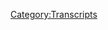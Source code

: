 {{DEFAULTSORT:
    #_TRANSCRIPT_0754:Formulaic Objections Part 12
}}{{Transcript
    | title         = [[754: Formulaic Objections Part 12]]
    | caption       = [https://knowledgefight.libsyn.com/754-formulaic-objections-part-12 Listen to this episode on Libsyn]
    | episodeNumber = [[754: Formulaic Objections Part 12|754]]
    | length        = 02:43:26
}}

{{MessageBox
    | header     = Warning: Bot Generated Content
    | text       = This transcript was automatically generated by transcription software and likely contains many mistakes and misattributions. Please check the audio for definitive quotes, attribution, and context.
    | image      = N3yvass4myg91.webp
    | imagewidth = 50px
    | id         = warning
}}

{{TranscriptBlock
    | name      = Alex Jones
    | timestamp = 00:00:04.000
    | text      = Red Alert. Red alert. Red alert. Red alert. Knowledge five days. Damn. Jordan is a wedding knowledge bytes.com It's time to pray. I have great respect for knowledge like knowledge. I'm sick of them posing as if they're the good guys. Shang V or the bad guy Chanology Dan and Jordan knowledge fight need money Andy and Sandy are shopping Andy and Ken handy in Kansas. Andy in Kansas, you're on the airplane for huge fan. I love your word. Knowledge by knowledge fight.com Hey, everybody, welcome to knowledge fight.
}}

{{TranscriptBlock
    | name      = Jordan
    | timestamp = 00:01:01.000
    | text      = I'm Jordan. We're
}}

{{TranscriptBlock
    | name      = Dan
    | timestamp = 00:01:02.000
    | text      = gonna do like sit around worship at the altar of saline and talk a little bit about Alex Jones. Oh, indeed.
}}

{{TranscriptBlock
    | name      = Jordan
    | timestamp = 00:01:07.000
    | text      = We are Dan Jordan, Dan,
}}

{{TranscriptBlock
    | name      = Dan
    | timestamp = 00:01:09.000
    | text      = Jordanne question for you, buddy.
}}

{{TranscriptBlock
    | name      = Jordan
    | timestamp = 00:01:11.000
    | text      = So what's brightspot Today,
}}

{{TranscriptBlock
    | name      = Dan
    | timestamp = 00:01:12.000
    | text      = my braids bought today, Jordan is actually my computer, I had to relaunch and Spotify had been launched along with the restarting of the computer chair. And that jogged my memory that I don't really use Spotify for anything except for like, you know, from exercising listening to music on there, because you just make make playlists. Yeah. Fuck Spotify, Joe Rogan all that ons. Yeah,
}}

{{TranscriptBlock
    | name      = Dan
    | timestamp = 00:01:36.000
    | text      = there is a there's a Doughboys side podcast that they just started called the snack stack. And brand, they do a live show on Spotify. Apparently, you can do that. And they take callers and stuff. It's a lot of fun. It's I've enjoyed it. I like that, that show like, Nick. It's fun. And they're very mean to the callers. But it's a lot of fun. And it reminded me that I feel like at certain points, we should try and abuse our notoriety in some way. Sure, or our modicum of celebrity. Whatever audience power of the audience naturally, I need to put this out there into the universe to manifest I would love to end up beating on dope boys. Absolutely.
}}

{{TranscriptBlock
    | name      = Jordan
    | timestamp = 00:02:22.000
    | text      = Get it done.
}}

{{TranscriptBlock
    | name      = Dan
    | timestamp = 00:02:27.000
    | text      = I feel like that almost everything that's happened to us over the last like couple of years has been like this absurd. Like, that's never gonna happen. True idea. True. And then it does. You know, these things. These things do end up happening, right? We're in the times. You're on CNN with Stelter. Sure,
}}

{{TranscriptBlock
    | name      = Jordan
    | timestamp = 00:02:41.000
    | text      = sure. Here's the problem. Here's the problem. Dan, what the problem is, in order to achieve those things, you have always had an unreachable goal in front of you. Yeah. And that is being on the Doughboys Oh, no, that's just gonna ruin every Absolutely. If you grasp that, then what is there to grasp for? Be careful what you get, man, then it's dangerous.
}}

{{TranscriptBlock
    | name      = Dan
    | timestamp = 00:03:04.000
    | text      = I don't make me go to twinsies. I'll show up and Quinsey hunt Mitch down, do it. No, sir. That's my birthright. It's a lot of fun. It's a dumb, dumb show. I believe you. Anyway, what's your brother?
}}

{{TranscriptBlock
    | name      = Jordan
    | timestamp = 00:03:16.000
    | text      = My bright spot is? I don't know if you can see these right here. My man I saw these are some new socks with my pups on actually your dog. Yeah, those are that's Fanny and Jake. And then I got this new hoodie. Yeah. And the reason is because my wife is amazing. She got me these things. She is amazing. She loves Christmas. No, you could put dogs on Santa hat. Yeah, you couldn't brand new technology crack the code? Absolutely. It didn't exist there. I mean,
}}

{{TranscriptBlock
    | name      = Dan
    | timestamp = 00:03:47.000
    | text      = early Christmas presents.
}}

{{TranscriptBlock
    | name      = Jordan
    | timestamp = 00:03:48.000
    | text      = So you're saying exactly. Yep. Very nice. She does a fantastic job of hiding Christmas presents until the moment they arrive. And then giving them to me to make me happy.
}}

{{TranscriptBlock
    | name      = Dan
    | timestamp = 00:03:59.000
    | text      = Only a good 19 days early. It's fantastic. Job.
}}

{{TranscriptBlock
    | name      = Jordan
    | timestamp = 00:04:04.000
    | text      = baby picture never been hidden. Not once, but it's Fanta
}}

{{TranscriptBlock
    | name      = Dan
    | timestamp = 00:04:07.000
    | text      = what's the point? The point of waiting a hero. That's great. Yeah, that's great. Those were those are great socks. Oh, yeah. I was like a nice novelty sock. I love them. Yeah,
}}

{{TranscriptBlock
    | name      = Jordan
    | timestamp = 00:04:17.000
    | text      = I didn't used to I'm not I'm not a things guy. But now it's novelty socks all the way.
}}

{{TranscriptBlock
    | name      = Dan
    | timestamp = 00:04:23.000
    | text      = It kind of puts a little pep in your step. Oh, you're wearing socks? You got to some a secret. Yeah. During the winter. Yeah. So Jordan today. We got an episode to do. Yeah. And I felt like our last episode was a lot. requiring us taking a little bit of a little pause for Monday. Sure. And I didn't want to jump right back into all that necessarily. Right. You know, just give that a little bit breathing room. Give it a little bit of time to sit. And then Friday. Unfortunately, you're going to have to come back to some other A swamp Nan.
}}

{{TranscriptBlock
    | name      = Jordan
    | timestamp = 00:05:02.000
    | text      = Oh no.
}}

{{TranscriptBlock
    | name      = Dan
    | timestamp = 00:05:03.000
    | text      = But for today, we have ourselves a little deposition to go over. Ooh. And I am going to say that it is time to release the Kraken. Oh
}}

{{TranscriptBlock
    | name      = Jordan
    | timestamp = 00:05:11.000
    | text      = god. It's the donde it is.
}}

{{TranscriptBlock
    | name      = Dan
    | timestamp = 00:05:16.000
    | text      = Yes. Oh, he's an interesting cat. I really got a different feel for him based on this than I had before. You only have this image of him is kind of I mean, he's a pro wrestler. He's a kind of, he has a quite a northeast accent, then I think a lot of people code as dumb. Yeah. Which, you know, certainly unfair, prejudicial, and what have you, but he also has, like a bombastic ness to him. And you know, he yells at the press conferences, chair, and you don't really get much of a chance to ever hear like thoughts or like sort of his personality be expressed. And I found it really interesting to see a six to eight hours of him in a deposition. Right god.
}}

{{TranscriptBlock
    | name      = Jordan
    | timestamp = 00:06:01.000
    | text      = Oh, my God. So how does he I mean, I obviously he's not a wrestler anymore. Yes, he is. He is still Yeah. Okay. How do you keep kayfabe in a deposition
}}

{{TranscriptBlock
    | name      = Dan
    | timestamp = 00:06:13.000
    | text      = that is that? Well, actually, that's an interesting question, because I think he might a little bit Oh, shit more than some. Yeah, he talks about how he has, like scars on his head and stuff. Oh, Chair shot, or whatever. Yeah. But yeah, I you know what, that that's something interesting to keep track of is a little bit of protecting the business.
}}

{{TranscriptBlock
    | name      = Jordan
    | timestamp = 00:06:33.000
    | text      = Interested, like, I imagined the big show in a deposition is a different story. I mean, Paul white. Yeah. Oh, wait, is he the mayor of something now? No.
}}

{{TranscriptBlock
    | name      = Dan
    | timestamp = 00:06:43.000
    | text      = Yeah, that's right. Yeah, he's a maga. He's the demons favorite patriot. Yes. The Devil's favorite patriot. Yeah. So yeah, actually, I think that there is maybe more of a sticking to his guns than a lot of other people. So that kayfabe idea is actually I'm sitting with it. And we'll we'll see what happens. So before we get into that, Joe, Jordan, let's take a little moment here to say hello to some new wall. Oh, that's a great idea. So first, very high place dental associate. Thank you so much. We're now policy walk.
}}

{{TranscriptBlock
    | name      = Alex Jones
    | timestamp = 00:07:15.000
    | text      = I'm a policy wonk. Thank you very much.
}}

{{TranscriptBlock
    | name      = Dan
    | timestamp = 00:07:17.000
    | text      = Thank you Next, the Midnight's automate what sent that bucket of poop. Thank you so much. You are now ballsy walk. I'm a policy.
}}

{{TranscriptBlock
    | name      = Jordan
    | timestamp = 00:07:23.000
    | text      = Thank you very much. I always love a tech reference. Sure. Always.
}}

{{TranscriptBlock
    | name      = Dan
    | timestamp = 00:07:26.000
    | text      = Next, Michael the Scott Truesdale. You got our walk status. So don't be an asshole. Steve. Thank you so much. I'm a policy wonk lot of names in there. That is a confusing center. Yeah, I'm confused. Next, Andy in Boston. You're on the air. Thank you. Thanks for holding. Thank you so much. You're on our policy walk.
}}

{{TranscriptBlock
    | name      = Jordan
    | timestamp = 00:07:44.000
    | text      = I'm a policy wonk. Thank you very much.
}}

{{TranscriptBlock
    | name      = Dan
    | timestamp = 00:07:46.000
    | text      = Next to Bobby, aka the other. Shane, thank you so much. You're now ballsy Walker. I'm a policy wonk.
}}

{{TranscriptBlock
    | name      = Unknown Speaker
    | timestamp = 00:07:51.000
    | text      = Thank you very much.
}}

{{TranscriptBlock
    | name      = Dan
    | timestamp = 00:07:52.000
    | text      = Thank you and tars the voyeur and kuch Deployer. Thank you so much. You're an hour policy wonk. I'm a policy wonk, thank you very much. Thank you and we got a couple of Democrats here do so first. Yay is saliva soaked balaclava wrestling beside Owens puddles of tears boiling beside a fake campfire. Thank you so much. You are now technocrat. And oops, all plants. Thank you so much. You are now a technocrat. I'm a policy wonk. I have
}}

{{TranscriptBlock
    | name      = Alex Jones
    | timestamp = 00:08:16.000
    | text      = risen above my enemies. I might quit tomorrow, actually. Just gonna take a little break now. A little breaky for me. And then we're going to come back. And I'm going to start the show over, but I'm the devil. Fuck you. Fuck you.
}}

{{TranscriptBlock
    | name      = Alex Jones
    | timestamp = 00:08:38.000
    | text      = I got plenty of words for you. But at the end of the day, Fuck you and your new world order. And fuck the horse she wrote in on and all your shit. Maybe today's broadcast. Maybe I'll just be gone a month, maybe five years. Maybe I'll walk out of here tomorrow. And you never see me again. That's really what I want to do. I never want to come back here again. I apologize to the crew and the listeners yesterday that I was legitimately having breakdowns on here.
}}

{{TranscriptBlock
    | name      = Dan
    | timestamp = 00:09:07.000
    | text      = I'll be better tomorrow. He's not Oh, no. We'll talk about that on Friday. Of course. Now Alex getting a very little play in this deposition. Good call. So that's that's kind of fun. We just get to hear about the Kraken and his business. But here's not a context drop that I think sums up some of this stuff pretty well.
}}

{{TranscriptBlock
    | name      = Chris Mattei
    | timestamp = 00:09:26.000
    | text      = And so the only basis for your knowledge that was your common sense. And the TV shows you watched know if there's anything else tell me?
}}

{{TranscriptBlock
    | name      = Dan Bidondi
    | timestamp = 00:09:38.000
    | text      = No, I think we've done well.
}}

{{TranscriptBlock
    | name      = Jordan
    | timestamp = 00:09:41.000
    | text      = All right, all right. I like that.
}}

{{TranscriptBlock
    | name      = Dan
    | timestamp = 00:09:43.000
    | text      = You came up with an idea and the only thing you had to back it up was common sense and TV shows.
}}

{{TranscriptBlock
    | name      = Jordan
    | timestamp = 00:09:50.000
    | text      = No, I think we're done with this. I think I've given you everything I have to give you yeah is a simple way of describing that.
}}

{{TranscriptBlock
    | name      = Dan
    | timestamp = 00:09:56.000
    | text      = So, but donburi his deposition begins Like all the depositions, you have to swear in the witness should have you Yes. But it does not go down the same way. All of the other ones.
}}

{{TranscriptBlock
    | name      = Jordan
    | timestamp = 00:10:08.000
    | text      = I'm amazed that before we start, if you're saying that the swear in the witness part has a clip, this is going to be interesting. Yes. With the court reporter, please swear in the witness. Mr. budoni, could you please raise your right
}}

{{TranscriptBlock
    | name      = Dan Bidondi
    | timestamp = 00:10:23.000
    | text      = hand for the record? I'm a follower of Jesus Christ. I don't take sworn notes. But my yes will be yes. As instructed to us in the Book of Matthew.
}}

{{TranscriptBlock
    | name      = Chris Mattei
    | timestamp = 00:10:33.000
    | text      = Okay. All right. Well, you're free. If you choose not to take an oath, you do need to affirm manner, that the testimony that you're going to be giving today will be truthful. And so you can either swear and if you choose not to, you can affirm that you're going to give today will be truthful.
}}

{{TranscriptBlock
    | name      = Dan Bidondi
    | timestamp = 00:10:54.000
    | text      = From my Yes. Will be SMA no will be no my words will be truthful.
}}

{{TranscriptBlock
    | name      = Dan
    | timestamp = 00:10:58.000
    | text      = This is this is interesting to me, because like all of them, you know, they have religious inclination. And sure, and Bidadi is, I think the only person I've heard who is like, I don't swear on thing. Yeah, it was against my religion to swear oaths. Yeah.
}}

{{TranscriptBlock
    | name      = Jordan
    | timestamp = 00:11:15.000
    | text      = Is there a new type of sovereign citizen that believes they already live in heaven like that kind of like a heavenly citizen, like something along those? We've talked about
}}

{{TranscriptBlock
    | name      = Dan
    | timestamp = 00:11:23.000
    | text      = one of that? Well, that's true, like 20 episodes ago. But I mean, it was the DMV of heaven. That's true. Yes, that is a sovereign citizen of the citizen of heaven. I
}}

{{TranscriptBlock
    | name      = Jordan
    | timestamp = 00:11:35.000
    | text      = wonder what put onto us imaginary friend will judge him in the courts of heaven.
}}

{{TranscriptBlock
    | name      = Dan
    | timestamp = 00:11:42.000
    | text      = Well, he's got to get a good lawyer. First.
}}

{{TranscriptBlock
    | name      = Jordan
    | timestamp = 00:11:45.000
    | text      = It's not gonna be a norm. No, but
}}

{{TranscriptBlock
    | name      = Dan
    | timestamp = 00:11:47.000
    | text      = norm is here. He is an observer. He is not representing donde right? There's another I don't think donde may not have a lawyer. Because I think that they're just people observing and like making objections and stuff. Okay, on behalf of like, Infowars and Right, right, right. And so norm is there for Alex? I think so. Yeah. And then in terms of like, free speech systems, there's a guy who is like the lawyer, one of Mark Randazzo as Associate Chair who is there who's the voice? You'll hear objecting? I think he I think he's representing free speech system. Okay, maybe partially. It's not really that important. So in terms of coming to Info Wars, coming down this path, but donde was drawn to Alex, for some
}}

{{TranscriptBlock
    | name      = Jordan
    | timestamp = 00:12:35.000
    | text      = great reasons.
}}

{{TranscriptBlock
    | name      = Dan
    | timestamp = 00:12:36.000
    | text      = Totally good reasons.
}}

{{TranscriptBlock
    | name      = Chris Mattei
    | timestamp = 00:12:37.000
    | text      = Would it be fair to say that as part of your your views as a independent constitutionalist include a high level of distrust for the media? Is that fair?
}}

{{TranscriptBlock
    | name      = Dan Bidondi
    | timestamp = 00:12:54.000
    | text      = The mainstream media on both sides? Absolutely. Right and Left, both of them lie to the teeth. And we have the ability is to, and credit to Alex Jones and infowars.com, where we have the ability is to see through the lies and you know, slice through the lives and show the public what really is going on. And that's why we're the we're all the most hated networks and the you know, the mainstream, you know, and that's where people love. That's why we got millions of followers and everything else because people want the truth. It's an and most of the time, it's hard. It sucks. It stinks. But yeah, we can't sugarcoat things. We need to tell people the exact truth of the way things are. And that's the way I mean, I'm not speaking for Alex Jones or anything, but I'm speaking for myself. That's where I conduct journalism. If I see something wrong, I've gone after Democrats and Republicans. I've confronted Obama I've confronted who has several questions. What is your team's like? Governor's and of both parties? I mean, Congressman, all that saw enemy Intel why? And Michael Bloomberg, many other people like them. And so I am not a party. I don't I'm not a party bias, so to speak. I mean, if somebody's telling a lie, I'm going to come after them plain and simple politically, you know, and I do my best ask questions. And, you know, they answer them. They don't, you know, whatever the case
}}

{{TranscriptBlock
    | name      = Chris Mattei
    | timestamp = 00:14:12.000
    | text      = is, to Alex Jones, your view that he was telling the truth where the other mainstream media outlets would not
}}

{{TranscriptBlock
    | name      = Dan Bidondi
    | timestamp = 00:14:24.000
    | text      = absolutely know anything. He was just asking questions, and they don't like that.
}}

{{TranscriptBlock
    | name      = Dan
    | timestamp = 00:14:30.000
    | text      = Yeah, I don't like it. I don't like that. He asks questions. You might have hit a little bit of an important point in this that is that he does not end sentences. Do he talks, talk?
}}

{{TranscriptBlock
    | name      = Jordan
    | timestamp = 00:14:44.000
    | text      = Likes does he he's got things to say
}}

{{TranscriptBlock
    | name      = Dan
    | timestamp = 00:14:47.000
    | text      = one of the reasons this is so fucking long. He's deposition as he keeps answering questions that were asked. That's goes on and on and on.
}}

{{TranscriptBlock
    | name      = Jordan
    | timestamp = 00:14:55.000
    | text      = I met he's met He's beautiful. Uh, okay,
}}

{{TranscriptBlock
    | name      = Dan
    | timestamp = 00:15:01.000
    | text      = and try and ask this. I do I do appreciate that because I do think that there is some sincerity and but donde is part of like, he thinks that like this is hard and it sucks. truths. It's delusional, but I think that it does. There is a part of me that believes that he believes it.
}}

{{TranscriptBlock
    | name      = Jordan
    | timestamp = 00:15:21.000
    | text      = I was thinking the same thing. I was thinking we're dealing with a believer and that we is so sad knowing what we know now when he says we in regards to him and Infowars Yeah, oh,
}}

{{TranscriptBlock
    | name      = Dan
    | timestamp = 00:15:35.000
    | text      = yeah, there is a sort of thread that runs throughout this that I really do get the feeling that he doesn't understand how little Alex cares about him. How much they wish they could just blame all this on Yeah. Be the fall guy. Yeah, it's it is it is a little bit of a bummer. level because he does seem to think like we're all best friend. No,
}}

{{TranscriptBlock
    | name      = Jordan
    | timestamp = 00:15:58.000
    | text      = I know don't. I mean, describing him as an attack dog is is to remind yourself of like the attack part. But that dog goes home to its master and it's like, oh, yeah, I love you. You're my favorite guy. You're the best you make me happy all the time.
}}

{{TranscriptBlock
    | name      = Dan
    | timestamp = 00:16:11.000
    | text      = A man's best friend. Yeah.
}}

{{TranscriptBlock
    | name      = Jordan
    | timestamp = 00:16:13.000
    | text      = And Ben Gino does not have a best. Alex bot but
}}

{{TranscriptBlock
    | name      = Dan
    | timestamp = 00:16:17.000
    | text      = donde Yeah, my bad to too many fun. Fun V names. And both dance. Absolutely. Giving dad's dance. Yeah, it's probably I don't know. As a kid, but I don't know if Vaughn Gino does. I don't know his life. Anyway. There's some training at Infowars. Apparently, not much. But a little bit of training.
}}

{{TranscriptBlock
    | name      = Dan Bidondi
    | timestamp = 00:16:44.000
    | text      = Well, we got training them for was, excuse the language operation cover your ass. Okay. Basically, when you make an accusation or statement or write an article or report, you put the proof where it comes from. And then the people get to decide from there. Now if the sources wrong, just say in other words, example ABC said the sky is purple. Right? We reported that ABC said the sky is purple. Now people say no, it's not to blow. We're not the ones that run we just recited the information. I mean, now Sean's gets bashed all the time for the gay frog thing. Because he Atrazine and the roundup that's on record that was from Berkeley University. We printed that out for him. And all you did was cite from information from Berkeley medical, and then also now he's getting cast eyes as a gay frogman. Yeah, I mean, that's the stuff we're talking about. Because when you put off the truth, that right from the sauces, they don't want to hear that.
}}

{{TranscriptBlock
    | name      = Dan
    | timestamp = 00:17:34.000
    | text      = So this is something that comes up a couple times this operation cover your ass Sure, which I guess is their way of saying use sources,
}}

{{TranscriptBlock
    | name      = Jordan
    | timestamp = 00:17:43.000
    | text      = I'd been reclaimed that do due diligence or just like build rapport factual information.
}}

{{TranscriptBlock
    | name      = Dan
    | timestamp = 00:17:49.000
    | text      = Yeah, it's apparently robbed us way of like, sort of sexing up elemental elements. is another way of saying Don't make things up. Dy J. Yeah. It's kind of cute. If it wasn't Info Wars, I
}}

{{TranscriptBlock
    | name      = Jordan
    | timestamp = 00:18:06.000
    | text      = guess it'd be kinda cute. Yeah, if it wasn't one of the more evil organizations,
}}

{{TranscriptBlock
    | name      = Dan
    | timestamp = 00:18:10.000
    | text      = we need to be able to blame this on somebody else. You can say whatever you want, as long as you have a link, I mean, and spoiler alert, they almost never have to source.
}}

{{TranscriptBlock
    | name      = Jordan
    | timestamp = 00:18:21.000
    | text      = If you're like, me, you're like a middle management employee and you hate your job and the people you work for cover your ass is fine. But an institutional business with the policy of cover your ass is not a good business.
}}

{{TranscriptBlock
    | name      = Dan
    | timestamp = 00:18:34.000
    | text      = Mm. Make it someone else's fault. Yeah. Get out clean.
}}

{{TranscriptBlock
    | name      = Jordan
    | timestamp = 00:18:38.000
    | text      = Yeah, well, actually, that's the oil business.
}}

{{TranscriptBlock
    | name      = Dan
    | timestamp = 00:18:41.000
    | text      = So donde is a man who is known to use confrontation and as journalists in the past. And this it says some of the predates his time at Infowars. He was doing that before he met Alex. And actually, he knew info warriors before he knew Alex,
}}

{{TranscriptBlock
    | name      = Chris Mattei
    | timestamp = 00:18:57.000
    | text      = the the idea of confrontation journalism was one that you yourself used as well, correct?
}}

{{TranscriptBlock
    | name      = Dan Bidondi
    | timestamp = 00:19:04.000
    | text      = Yes. It's not confrontation as a physical it's a confrontation. It's like putting on a spot where like, like questions and answers at a forum somewhere or in public, you asked the person the, about the allegations against them. And what did they answer the question? Not? That's not the point. But that's why, you know, he's going up to asking real questions that no other journalists would ask you. I mean, and I was doing the same thing my own way around.
}}

{{TranscriptBlock
    | name      = Chris Mattei
    | timestamp = 00:19:31.000
    | text      = Those who are using that type of tactic before you even went to work for Infowars.
}}

{{TranscriptBlock
    | name      = Dan Bidondi
    | timestamp = 00:19:34.000
    | text      = Yeah. Before I even knew Alex Jones, I was doing the same thing. I mean,
}}

{{TranscriptBlock
    | name      = Chris Mattei
    | timestamp = 00:19:40.000
    | text      = when did you first hear about Alex Jones?
}}

{{TranscriptBlock
    | name      = Dan Bidondi
    | timestamp = 00:19:43.000
    | text      = Oh, when I first started radio, hi, somebody kept I kept getting like going on new news and all that. Getting some reports from alternative media and I came upon them for was and that I actually was a friend of Aaron Doakes from Infowars. And so I got Know Who Infowars was more on sort of watching outshone shows? And not quite, I couldn't watch it every day. And I mean when I could.
}}

{{TranscriptBlock
    | name      = Dan
    | timestamp = 00:20:07.000
    | text      = So yeah, he knew Aaron dikes. Yeah, he's a producer and writer for Infowars, who has now left and does not like Alex. Right. Right. Him and his now wife, Melissa Melton both worked at Infowars. And they were mixed up in the dawn Salazar, we talked about them in that episode of the deposition, because they were both sort of tertiary ly involved in his reporting on Sandy Hook stuff.
}}

{{TranscriptBlock
    | name      = Jordan
    | timestamp = 00:20:33.000
    | text      = Did they have a workplace romance?
}}

{{TranscriptBlock
    | name      = Dan
    | timestamp = 00:20:35.000
    | text      = I imagine they did. I don't I don't know the exact path through like, I don't know if they came into force already. A couple Yeah, or whatever. But I only know that they're married because of the last episode that when they came up with a deposition,
}}

{{TranscriptBlock
    | name      = Jordan
    | timestamp = 00:20:51.000
    | text      = I'm just saying that we have the bones of an incredible romantic comedy, all right, or who propagandists she's trying to have it all. No, no, no. Well,
}}

{{TranscriptBlock
    | name      = Dan
    | timestamp = 00:21:02.000
    | text      = we have the makings of the next office. We got Joe.
}}

{{TranscriptBlock
    | name      = Jordan
    | timestamp = 00:21:05.000
    | text      = That's not bad, right? Will they won't they for a while, and then it's a Will they won't they deny that Sandy Hook?
}}

{{TranscriptBlock
    | name      = Dan
    | timestamp = 00:21:12.000
    | text      = Right, Rob? Do is Dwight. Alex is Michael Scott.
}}

{{TranscriptBlock
    | name      = Jordan
    | timestamp = 00:21:17.000
    | text      = Oh, no. Yeah, well, I mean, obviously Alex is is the Scott Mm
}}

{{TranscriptBlock
    | name      = Dan
    | timestamp = 00:21:22.000
    | text      = hmm. Steve is creed. Oh, boy. Oh, let's see who else
}}

{{TranscriptBlock
    | name      = Jordan
    | timestamp = 00:21:32.000
    | text      = from I don't know the office that well. So I'm already out on my on my cast of characters. My bench is low.
}}

{{TranscriptBlock
    | name      = Dan
    | timestamp = 00:21:42.000
    | text      = Trying to think if anyone there is actually responsible, I didn't forwards who's like trying to do a good job.
}}

{{TranscriptBlock
    | name      = Jordan
    | timestamp = 00:21:47.000
    | text      = Oh, that's a good question. After the after the election board, I'm gonna have to give Oh, when is at least trying something?
}}

{{TranscriptBlock
    | name      = Dan
    | timestamp = 00:21:56.000
    | text      = Oh, and can also be Dwight. Yeah. Anyway. Agreed. The Dan Bidadi loves the Constitution. This is important to him. He loves the founding fathers. I don't believe he loves them. And he's right. I think he understands that right. All about Okay.
}}

{{TranscriptBlock
    | name      = Chris Mattei
    | timestamp = 00:22:12.000
    | text      = And so would you say beginning in about 2009. That Alex Jones came to be a pretty influential voice in your own thinking.
}}

{{TranscriptBlock
    | name      = Dan Bidondi
    | timestamp = 00:22:28.000
    | text      = Not just him in general. I mean, like, I have always been a critical thinker like that challenging things. And it's mainly when the TSA started running naked body skin as I do right about that time, that's when I really started, you know, becoming you no good looking to infer was when I had helped my own TSE protests here in Rhode Island, and you know, things like that. And they said it was inspiring that like anything is, which goes back to history. learn who the founding fathers were in person. You know, I mean, Thomas Paine, I'm looking like, Thomas Paine was me back then, you know, I mean, he was doing what I'm doing today, digitally, you know, I mean, and send them Alex Jones. And I'm seeing people like this, like these people are revolutionaries that stand up against overwhelming odds and tyranny. And I mean, what what cast i They were cast sighs back then. All the Founding Fathers, they were cast dices nutballs. Back then, conspiracy theorists. You know, insurrectionist everything. You know, I mean, and they paved the way for this country and they clearly got tons and tons of quotes it says, And it's our job and our duty to keep that limited going in secure. Liberty is eternal vigilance, as Thomas Jefferson says,
}}

{{TranscriptBlock
    | name      = Dan
    | timestamp = 00:23:43.000
    | text      = according to Monticello, this is not a quote that appears in any written or spoken history from Thomas Jefferson. Oh, come on. The most likely origin of this quote is an Irish poet and lawyer named John Philpot Curran who said, quote, the condition upon which God has given liberty to man is eternal vigilance, which condition if he break, servitude is at once the consequence of his crime and the punishment of his guilt. Those Irish this was in the early 1800s, after which point many speakers began using the quote and making this abbreviated, much more hippie version. Yeah, it was first attributed to Jefferson and 1834 which is after it would have been popular already. What a
}}

{{TranscriptBlock
    | name      = Jordan
    | timestamp = 00:24:22.000
    | text      = weird country like we have as as a as a country. We have a habit towards mythmaking that isn't quite as we consider the the myths of like, what did Rome tell itself? Rome didn't tell itself?
}}

{{TranscriptBlock
    | name      = Dan
    | timestamp = 00:24:39.000
    | text      = Like it's not alright, Zeus just had some weird quotes.
}}

{{TranscriptBlock
    | name      = Jordan
    | timestamp = 00:24:45.000
    | text      = I mean, maybe maybe they gave Julius Caesar all of the quotes, like all of the good. Oh, Virgil. They were just like add Julius setup. Who cares? It's possible.
}}

{{TranscriptBlock
    | name      = Dan
    | timestamp = 00:24:55.000
    | text      = It is possible. Yeah. But yeah, it is a kind of software version of mythologizing. Yeah. And it's one of the reasons that I kind of bring this up constantly, like whenever they deploy some of these spurious quotes is that like, on on a certain level, they live in a fantasy of their own history coat and the myth of the sort of wistful patriotism heroic patriotism. Yeah. And it's it's dangerous myth when it's taken to the lengths that people like Infowars Yeah, of course, there's there's maybe a benign version of it, where like, you're not super connected to it, and it doesn't make you scream that all shootings are false flags. And maybe there's a benign version of
}}

{{TranscriptBlock
    | name      = Jordan
    | timestamp = 00:25:41.000
    | text      = this. No, no, no, no, no, I don't know if I don't know if anybody's like, oh, man, Abraham Lincoln. This dude delivered the most mail in a month. Isn't that crazy? He was at the all time record holder for most mail delivered in month. Ah, crazy.
}}

{{TranscriptBlock
    | name      = Dan
    | timestamp = 00:25:58.000
    | text      = And he had this great, quote, snooty. Bucha. So Banani was eyelid ape? Yeah, he was not he was drawn to Alex, at least in part because of 911 conspiracy theories, right he had right now I'm gonna say in advance, a slur comes out right? In this clip, which is early in the deposition, and I found it shocking.
}}

{{TranscriptBlock
    | name      = Chris Mattei
    | timestamp = 00:26:24.000
    | text      = One of the other stories that attracted you to Alex Jones was his claims about 911. Correct? Yes. Okay. And the substance of that claim, in essence, was that the United States Government perpetrated the 911 attack,
}}

{{TranscriptBlock
    | name      = Dan Bidondi
    | timestamp = 00:26:42.000
    | text      = correct? Yes. And before I even listen to him, I had my own questions, because I'm very knowledge and aviation world. And it is utterly ridiculous to believe that, excuse my French, but a tall head with minimum flight training to fly a 747 757. Sorry, into the towers like that, and perfect precision, especially the Pentagon, 50 feet on the ground. That violates so many laws of physics and everything else tonight. That's within questions I based off. Now I'm listening to Alex Jones coming up to Sainsbury's and I'm like, Wow, it's
}}

{{TranscriptBlock
    | name      = Dan
    | timestamp = 00:27:16.000
    | text      = so pretty weird. Move to pardon my language, slur.
}}

{{TranscriptBlock
    | name      = Jordan
    | timestamp = 00:27:21.000
    | text      = Yeah, that was,
}}

{{TranscriptBlock
    | name      = Dan
    | timestamp = 00:27:23.000
    | text      = you're aware that what you're about to say is deeply inappropriate?
}}

{{TranscriptBlock
    | name      = Jordan
    | timestamp = 00:27:28.000
    | text      = Why would you say pardon my language, if you're about to say that?
}}

{{TranscriptBlock
    | name      = Dan
    | timestamp = 00:27:32.000
    | text      = I feel like if you recognize that this isn't appropriate, yeah. Just say people,
}}

{{TranscriptBlock
    | name      = Jordan
    | timestamp = 00:27:36.000
    | text      = you're in a deposition. This is a deposition, you know, by saying pardon my language. You're not supposed to say it at the very least here
}}

{{TranscriptBlock
    | name      = Dan
    | timestamp = 00:27:45.000
    | text      = anywhere.
}}

{{TranscriptBlock
    | name      = Jordan
    | timestamp = 00:27:47.000
    | text      = But definitely not. Yeah, it's
}}

{{TranscriptBlock
    | name      = Dan
    | timestamp = 00:27:47.000
    | text      = just cannot. But these are these are like these little kernels of like this the character of this person. And that's a weird that is a weird person. Yeah,
}}

{{TranscriptBlock
    | name      = Jordan
    | timestamp = 00:27:58.000
    | text      = yep. Yep. Yep.
}}

{{TranscriptBlock
    | name      = Dan
    | timestamp = 00:28:01.000
    | text      = So that, you know, I think at a certain point, but Dondi kind of realizes that if he's answering questions, he sounds dumb. Right? Because the answers aren't good for the questions that are given. And so he'd rather not be asked questions.
}}

{{TranscriptBlock
    | name      = Jordan
    | timestamp = 00:28:18.000
    | text      = So early on, he's, he's gone a little bit too far. So he recognizes that and now he's basically just going to try and stop the deposition.
}}

{{TranscriptBlock
    | name      = Dan
    | timestamp = 00:28:26.000
    | text      = Well, or at least focus. Like really finally, center zero. Okay, okay. Doesn't like this idea that questions are coming up about 911. Colorado, the Aurora shooting right stuff, right, right. I mean, it doesn't work. No, but it is maybe a sign of some kind of instinct that is maybe better than a lot of the other people.
}}

{{TranscriptBlock
    | name      = Dan Bidondi
    | timestamp = 00:28:53.000
    | text      = Well, can I ask a question? Yeah. First, before we go any further. We're here for the Sandy Hook thing. Why are we dabbling into things that's going to build up irrelevant cases for this whole operation? Because I see what's going on here. I see the pattern. Okay, I see exactly what's going on the build up the case, the breakout, Sean's clicking up wall, make me look like a conspiracy there. So when we get to the Sandy Hook stuff, we're gonna look like complete morons. Okay, so why not all the stuff we just talked about? All of it's irrelevant to this case of Sandy Hook. So why don't we just get to the meat and potatoes? Save everybody some time here? Because none of this is totally irrelevant at all to Sandy Hook. Yeah.
}}

{{TranscriptBlock
    | name      = Chris Mattei
    | timestamp = 00:29:30.000
    | text      = Mr. Donnelly, I appreciate I appreciate your view on that. I have a different view. There are reasons that I'm asking these questions. I certainly don't want to waste anybody's time. So I'm gonna continue to ask them and you're obligated to answer them truthfully. As impatient as you may get with them. So
}}

{{TranscriptBlock
    | name      = Dan Bidondi
    | timestamp = 00:29:50.000
    | text      = no, it's not a personal attack on you, sir. It's just, you know, the to the point. I mean, because while this is a rubbing, where I worked as irrelevant to Sandy Hook, where I went to school relevant to Sandy Hook went away in broadcast radio stations or relevant to send the OP. Ed. I mean,
}}

{{TranscriptBlock
    | name      = Chris Mattei
    | timestamp = 00:30:06.000
    | text      = I understand that that's your view, sir. You know, I have a job to do here. I guess what I would say to you is that I'm going to do my job as long as it takes. And if that means coming back in their day to ask you questions that you think are relevant, that's what's going to be required. So why don't we just go ahead and continue and we'll be as efficient as we can. Okay.
}}

{{TranscriptBlock
    | name      = Dan
    | timestamp = 00:30:28.000
    | text      = Sure. Not not as much staying power to that gusto. As you might think there would be
}}

{{TranscriptBlock
    | name      = Jordan
    | timestamp = 00:30:34.000
    | text      = spectacular handling by Chris there. Yeah.
}}

{{TranscriptBlock
    | name      = Dan
    | timestamp = 00:30:37.000
    | text      = I appreciate that. No,
}}

{{TranscriptBlock
    | name      = Jordan
    | timestamp = 00:30:41.000
    | text      = I, you know, what, you are making some very good points that I can completely disregard. This is a law. I don't know how to explain laws to you. But yeah,
}}

{{TranscriptBlock
    | name      = Dan
    | timestamp = 00:30:50.000
    | text      = you have a point. And I disagree with that point. I think the opposite. I'm writing the deposition one
}}

{{TranscriptBlock
    | name      = Jordan
    | timestamp = 00:30:56.000
    | text      = of us can compel you to do things by law. So it's me.
}}

{{TranscriptBlock
    | name      = Dan
    | timestamp = 00:31:02.000
    | text      = So but that instinct is good that because it's kind of like a boy, you hope it's gonna work? Yeah. Because if I can, I know that I'm coming in here to answer questions, conceivably about Sandy Hook stuff. Maybe I've thought about it a little bit in advance, right. I don't want to answer these questions I didn't think about in advance. I can just point that out. Be like, this is about Sandy Hook. Maybe the lawyer will just go along with Right, right. It's it's sad how, again, much like thinking Alex's his friend. Yeah. How on unrealistic this is, but the hope is there and I appreciate that. It's
}}

{{TranscriptBlock
    | name      = Jordan
    | timestamp = 00:31:37.000
    | text      = interesting that he's, you know, like, the way that Oh, in or the like, went into these depositions was almost like a neat naive animal. You know, like a dodo bird. Like, they had no idea that the predator was was right there in front of them. And but donde has this, like, it seems like he came up and touched the predator on the nose. And he's like, no, no, no, I get this. I get what's happening here. I gotta back off. Yeah, unfortunately,
}}

{{TranscriptBlock
    | name      = Dan
    | timestamp = 00:32:03.000
    | text      = he is in the trap. Yes, yeah. Yeah. For too late, too late, buddy. So Maddie asks about what is the the journalists job? Donde has, like a really weird take.
}}

{{TranscriptBlock
    | name      = Chris Mattei
    | timestamp = 00:32:16.000
    | text      = As, as a journalist, would you? Would you agree with me? That part of the journalists job, as you understood it was to ask questions. But then after asking those questions, to convey the truth of the matter to your audience, correct? Yes. Okay. In other words, the point of asking the questions is so that you can accurately inform your audience, correct?
}}

{{TranscriptBlock
    | name      = Dan Bidondi
    | timestamp = 00:32:41.000
    | text      = Yes. And if there's unanswered questions, obviously, we can't be like, Yeah, we ask the questions a natural me. I mean, that, to me, that's guilt. That's my personal opinion. But however, you know, I mean, like, just asking questions, seems to be an act of terrorism these days. So
}}

{{TranscriptBlock
    | name      = Dan
    | timestamp = 00:32:56.000
    | text      = he has a perspective that people not answering questions is a sign of their guilt. And He is not answering questions in this deposition. He
}}

{{TranscriptBlock
    | name      = Jordan
    | timestamp = 00:33:04.000
    | text      = said that immediately after saying, I don't want to answer these questions,
}}

{{TranscriptBlock
    | name      = Dan
    | timestamp = 00:33:09.000
    | text      = right. It's a little bit dissonant. And I mean, even just like taking away the sort of PA cracy there or whatever. It's a really fucked up view for someone who is in media, or in in broadcasting and information, dispensing if you believe that someone not answering the question is indicative of their guilt. Yeah, you cannot possibly ascertain what's going on. You can't watch news. You can't watch a press conference and get the point of things right. It's it's bad. You're playing like football with a broken leg. Yeah.
}}

{{TranscriptBlock
    | name      = Jordan
    | timestamp = 00:33:45.000
    | text      = Anytime somebody's like, no comment here. Like, oh, they definitely killed. Oh, that's a murder. No comment that.
}}

{{TranscriptBlock
    | name      = Dan
    | timestamp = 00:33:56.000
    | text      = Yeah, it's very strange.
}}

{{TranscriptBlock
    | name      = Jordan
    | timestamp = 00:33:57.000
    | text      = Yeah, that's not good.
}}

{{TranscriptBlock
    | name      = Dan
    | timestamp = 00:33:59.000
    | text      = So but donde does not get his wish. And questions are asked about other things, of course. And so the underwear bomber comes up. And but donde did a little bit of work on this. He doesn't want to answer questions. But then he does. He doesn't want to then he does.
}}

{{TranscriptBlock
    | name      = Chris Mattei
    | timestamp = 00:34:16.000
    | text      = Yeah. So let me let me ask this. Do you recall whether Mr. Jones claimed that the unit bomb or I'm sorry, the underwear bomber? was a federal government operation. Do you recall whether or not he claimed that?
}}

{{TranscriptBlock
    | name      = Dan Bidondi
    | timestamp = 00:34:32.000
    | text      = What does this have to do with Sandy Hook?
}}

{{TranscriptBlock
    | name      = Chris Mattei
    | timestamp = 00:34:34.000
    | text      = Do you recall whether or not he claimed that?
}}

{{TranscriptBlock
    | name      = Dan Bidondi
    | timestamp = 00:34:36.000
    | text      = I'm not going to answer no more irrelevant questions. I refuse though. This is calling in that you can call me back a million times I'll keep coming back that none of this has nothing to do with this. Okay? This is nothing but a sap to make him look like a kook make me look like who get to get answers about Sandy Hook that on the way Obama had nothing to do what happened in Newtown Connecticut. Let's let's put it that way. And no, well, not all Yes. Your questions if you want, but the thing is irrelevant, but I will if you want me to, I'll answer those questions. Okay. Once he questioned the underwear bomber because the facts came out by the people who are on the plane, okay? It has unrecovered the lawyer attorney Kurt Haskell said the State Department escort head around security to get on that flight, even though he was denied by the airline to board the plane. That's the questions our shows was asking why? Why did they do that?
}}

{{TranscriptBlock
    | name      = Dan
    | timestamp = 00:35:27.000
    | text      = Why so after the attempted Christmas Day bombing in 2009, Kurt Haskell went public with some claims that he saw a well dressed man helping Abdul Muttalib get get sorted out to get boarded onto flight 235 from Amsterdam to Detroit. hasco claims that this person was trying to help Abdul Muttalib get on the plane without a passport. But this was happening in an area of the airport where you should have already been passport screened. And there's no one else who really corroborate to this story at all. And even like accepting all of it. He didn't claim that this was the State Department interpretation that but donde is making Yeah, Abdul Muttalib is past in terms of radicalization towards terrorism is pretty clearly well established. And he pled guilty and a fairly aggro and non repentant way. And none of haskel's claims went much further than a guy saying something. He was interviewed by outlets ranging from NPR to Infowars. And no greater information ever came out. And then in 2012, Haskell decided to run for Congress in Michigan, and he really didn't want to talk about that stuff. Quote, I consider it part of my personal life and not part of my campaign. I don't think it's relevant sounds like he's guilty. It's debatable whether it's relevant or not. One could suggest that haskel's actions speak to a lack of judgment and the consequences of that ripple to this day, and are used by people like Dan but donde to justify their other conspiracy bullshit activities. And that kind of light, maybe Haskell doesn't display leadership qualities that would justify him being in Congress. And then there's a little bit of weirdness that comes out in his interview with NPR, when he's asked if it's possible that he got people confused, and if it's possible to the person he saw with The Well Dressed Man was someone else. He says it's not possible. The cause for concern was that he said that The Well Dressed Man referred to the person with him as Sudanese, whereas Abdul Muttalib is Nigerian Haskell explained quote, There were very few black men or black people on this flight, and he's a rather different looking person. So it was pretty obvious to me. I wonder what he means by different looking because of dual Matala was pretty normal looking, as far as I can tell, share the things Haskell was saying immediately after the attempted attack were really interesting, hence the little bit of news coverage and outlets like NPR, but none of this is substantiated, and none of it proves anything. But for someone like donde and an outlet like Infowars, one person saying something that they can use as the equivalent of a smoking gun that closes the case. They're not very rigorous, is what I'm saying. Yeah, and but donde here even a decade later is still like citing this one thing. This one guy said, as like proof positive that, you know, this underwear bombing was fake in order to sell the naked body scanners. Yeah,
}}

{{TranscriptBlock
    | name      = Jordan
    | timestamp = 00:38:09.000
    | text      = yeah. I'm gonna have to say, we all know what different looking means in this context. And
}}

{{TranscriptBlock
    | name      = Dan
    | timestamp = 00:38:17.000
    | text      = yeah, I don't know of any other history that he had that would corroborate this, you know, like another data point with Haskell chair. But like that comment is a little weird. Yeah, it seems a little racist,
}}

{{TranscriptBlock
    | name      = Jordan
    | timestamp = 00:38:28.000
    | text      = noticeable. It is of note, and perhaps one should put it in a permanent record of some sort of it's all should have to answer questions about it if he runs for Congress on
}}

{{TranscriptBlock
    | name      = Dan
    | timestamp = 00:38:37.000
    | text      = my mind. So one thing that I noticed for sure throughout this deposition is the dam but donde is He's like one of those fire logs that has its own accelerant. Okay, he speeds himself up. Yeah, there is he does not need help getting going and just ramping. He goes from like, answering a question to a rant like unprompted quite a few times. And so here's one example of that. He's just winding himself. Okay.
}}

{{TranscriptBlock
    | name      = Dan Bidondi
    | timestamp = 00:39:09.000
    | text      = These are the questions we're bringing up. And these are the route questions and I don't I could care less what the courts have to say, I'm not involved with this. Okay. I'll speak by my one hour and Harlequin and that's the way it's gonna go. And I'm not going to be shocked by no quote by nobody else. I stand for the Constitution, the Bill of Rights and my Lord and Savior, Jesus Christ is not a damn thing to judge his own fear or anybody else is going to do about it. I'll speak my mind to buy death yet. I mean, and this is the way it's got to go. You know, I mean, we're asking questions. We're out there trying to save this this country for what's left of it. And people like this in the media, a slime balls they want to take they want to stifle free speech, they want to talk about gun rights, the very fundamental rights of this nation did I made him was sick that was standing up against us and it doesn't matter what the courts say, I'm going to speak on behalf I'm going to guide what I'm going to speak out and speak out and speak out to somebody puts a bullet in my head or the Lord takes me on bottom line. I mean so the whole thing with Alex Jones and drumbeat any of this stuff, I have come to my conclusions by everything you got to ask me. It wasn't Alex Jones inspiration okay, I didn't that was inspiring to him because he was a man of integrity that man, we had balls of steel that was to anybody and question I'm with other reporters. I was at the Boston Marathon, for example, right? Hundreds of reporters in the room nobody's asking the tough answers. I'm the one up to asking the tough questions and all sudden I'm being labeled all over the media that conspiracy that's me and Alex Jones. Yeah, when it was on record, these things were happening that we are asked if you were in Laroche, okay, so if that makes us some bad guys or Kaspersky? Lunatics, then hey, I stand guilty.
}}

{{TranscriptBlock
    | name      = Chris Mattei
    | timestamp = 00:40:45.000
    | text      = I haven't said anything to suggest that I think you're a bad guy.
}}

{{TranscriptBlock
    | name      = Dan Bidondi
    | timestamp = 00:40:49.000
    | text      = No, no, no, no, no, no. Please let me know. It's not personal attack against you. And I don't think that was
}}

{{TranscriptBlock
    | name      = Dan
    | timestamp = 00:40:55.000
    | text      = the hero reminds me a little bit also of me, like on the phone with XFINITY.
}}

{{TranscriptBlock
    | name      = Jordan
    | timestamp = 00:41:01.000
    | text      = Let's get up. Okay, I'm sick of this internet going down. And this is the fourth time this week I've called you.
}}

{{TranscriptBlock
    | name      = Dan
    | timestamp = 00:41:06.000
    | text      = I'm so sorry. This is not about you. You're just so sorry. It makes this difficult. I understand. I'm so confident and furious about how bad and then I realized.
}}

{{TranscriptBlock
    | name      = Jordan
    | timestamp = 00:41:20.000
    | text      = I know, listen, I'm sure you deal with this exact same abuse all day. I apologize. I don't want to contribute to it. That's on me.
}}

{{TranscriptBlock
    | name      = Dan
    | timestamp = 00:41:27.000
    | text      = Yeah, yeah. There is a little bit of that, that turning around that instant recognition of like a look.
}}

{{TranscriptBlock
    | name      = Jordan
    | timestamp = 00:41:33.000
    | text      = Yeah. This is this was on board
}}

{{TranscriptBlock
    | name      = Dan
    | timestamp = 00:41:37.000
    | text      = where people will people? Yep. I'm just mad about the Constitution being attacked. That's not you in this deposition. But then again, conceivably, he should have disrespect for Maddie because Maddie is the lawyer who's representing right the thing that's supposed to be destroying the first and second amendment.
}}

{{TranscriptBlock
    | name      = Jordan
    | timestamp = 00:41:54.000
    | text      = I mean, he started with saying I literally don't care about
}}

{{TranscriptBlock
    | name      = Dan
    | timestamp = 00:41:56.000
    | text      = the loss. That is true. It will not shut up.
}}

{{TranscriptBlock
    | name      = Jordan
    | timestamp = 00:42:00.000
    | text      = I'm Bailey blades. Finnegan from from there's a godspeed you black Emperor saga, BB F three. And it's him reading one of his poems and telling the story about how he got a parking ticket. And he's the story winds up with him just being like, listen, Judge, I am not going to stop speaking in your courtroom. I am a person and I can do what I want. Just because you wear black robes and content people up the river for 20 years. And it's so good.
}}

{{TranscriptBlock
    | name      = Dan
    | timestamp = 00:42:26.000
    | text      = It's so good. And then the end of the song is so sorry.
}}

{{TranscriptBlock
    | name      = Jordan
    | timestamp = 00:42:29.000
    | text      = Yeah. Was that listen, Judge? You're the one who wears the robe. And it's just a gig.
}}

{{TranscriptBlock
    | name      = Dan
    | timestamp = 00:42:34.000
    | text      = So before coming to Infowars, like we've already touched on but donde new Aaron dikes. And it turns out he knew him through an interesting way.
}}

{{TranscriptBlock
    | name      = Chris Mattei
    | timestamp = 00:42:43.000
    | text      = During that time that you were an audience member, Mr. Jones's. Did you ever reach out to him? Or anybody at Infowars? For any reason?
}}

{{TranscriptBlock
    | name      = Dan Bidondi
    | timestamp = 00:42:57.000
    | text      = Yeah, I mean, I already knew why Aaron dates from we changed because I bought two organization called we are changed. And I don't know if he was a member or not, but I knew him. He actually seen a lot of my videos and all that and make comments here and now. So yeah,
}}

{{TranscriptBlock
    | name      = Dan
    | timestamp = 00:43:12.000
    | text      = they knew each other through We Are Change, which is the organization there was a 911 Truth thing that pivoted into Ron Paul campaign and was run by Luke radowsky. Who is now Tim Poole's co host right on.
}}

{{TranscriptBlock
    | name      = Jordan
    | timestamp = 00:43:26.000
    | text      = I just I'm sure I'm sick. I'm sick to my stomach.
}}

{{TranscriptBlock
    | name      = Dan
    | timestamp = 00:43:30.000
    | text      = Aha of these people. Yeah. Well, there's a lot of ambitious shithead Yeah.
}}

{{TranscriptBlock
    | name      = Jordan
    | timestamp = 00:43:36.000
    | text      = This again, we get back to my least favorite thing of the naming of organizations. We are trying we are changed sounds so innocuous.
}}

{{TranscriptBlock
    | name      = Dan
    | timestamp = 00:43:44.000
    | text      = It is a little bit bland and aspirational. Yeah. Yeah.
}}

{{TranscriptBlock
    | name      = Jordan
    | timestamp = 00:43:47.000
    | text      = It could be it could be like any kind of old thing like, oh, we need to save dolphins or something. But no, it's also we need to bring fascism into America. It's unfortunate. Yeah.
}}

{{TranscriptBlock
    | name      = Dan
    | timestamp = 00:43:56.000
    | text      = And I believe that they got a little bit of traction too during like the Occupy Wall Street stuff. I think they've attached themselves a bit to that. Right. We are changed sounds like an organization that yeah, you know, it was like, hey, you know, I'm into change. I
}}

{{TranscriptBlock
    | name      = Jordan
    | timestamp = 00:44:08.000
    | text      = like change. We're here for change. We're occupying the place that stops Chang Oh, no,
}}

{{TranscriptBlock
    | name      = Dan
    | timestamp = 00:44:13.000
    | text      = it's a Ron Paul front dammit far again. So there's a nondisclosure agreement the donde has signed, but it's unclear about exactly what that covers. And so the question comes up, like, what was your job when you got a job offer? And how much work was the job offer for Uh huh. And he doesn't know if he can answer it. So there's a little bit of back and forth between him and the lawyer Wallman is the the lawyer who's representing Infowars on baton DS side, right ish. And so there's no one really knows
}}

{{TranscriptBlock
    | name      = Jordan
    | timestamp = 00:44:49.000
    | text      = i Okay. This is a just a clean sweep, of inability to just tell me what your job is. I understand that he has a different reason than other people's reasons. But everybody can't just tell you what their job is.
}}

{{TranscriptBlock
    | name      = Dan
    | timestamp = 00:45:05.000
    | text      = Well, I think I think, you know, as we get further through this, you'll get a better sense of what donde does, why? I think he tells probably more information about the like, just sticks and stones of what his his job is, of course, but there is a little bit of difficulty out of the gate.
}}

{{TranscriptBlock
    | name      = Chris Mattei
    | timestamp = 00:45:24.000
    | text      = So I did ask you what the offer was. And you indicated that you weren't sure whether you can answer that question. Is that a question that you're willing to answer? Yeah.
}}

{{TranscriptBlock
    | name      = Dan Bidondi
    | timestamp = 00:45:35.000
    | text      = I'm sorry. Let me clarify that question. Is it the offer of the amount of the salary?
}}

{{TranscriptBlock
    | name      = Chris Mattei
    | timestamp = 00:45:41.000
    | text      = I'm asking you for the amount of the salary, the position that they were hiring you for? In any other benefits they may have offered to you at that six figures?
}}

{{TranscriptBlock
    | name      = Dan Bidondi
    | timestamp = 00:45:53.000
    | text      = I will tell you this, obviously, because public they hired me is reported in a producer. And that's public. The salary I don't know if I'm allowed to disclose. I mean, if I'm the attorney that agrees with that, I'll disclose it by the night because it's the non disclosure agreement. I don't want to highlight that. Mr. Pradhan if you're comfortable disclosing your salary, you're welcome to do so. Okay, so that's on record. I was started off the salary of 45,000 a year and plus bonuses whenever I would get a good story or something.
}}

{{TranscriptBlock
    | name      = Dan
    | timestamp = 00:46:29.000
    | text      = So we know that some of these other folks like Daria and om have substantially higher salaries than that. Yeah, but I also think that this was 2012. You know, like, that's probably about like a, the equivalent of Oh, and salary now based on the size of Infowars. Sure, you know, like, I think that that's a shockingly high salary for Padania. 2012. Yeah, to be getting at Infowars.
}}

{{TranscriptBlock
    | name      = Jordan
    | timestamp = 00:46:53.000
    | text      = I will say that one of the things that we haven't really kind of discussed because it's been glossed over for any number of million reasons. But this is yet another time where we've gotten the idea that you get a bonus for a particularly juicy story. Sure. And we know that juicy story does not mean like oh, it's true. You know, it's did your bullshit get traction. Yeah, you get a bonus for making up thing. Well, there's,
}}

{{TranscriptBlock
    | name      = Dan
    | timestamp = 00:47:22.000
    | text      = there's even other layers to it to like once but donde isn't an employee, and he's just a contractor or whatever. He's incentivized to come up with juicy stories just to get all totally, totally he's a freelancer at that point. Yeah. And so you're not gonna get paid anything unless this story is good and has legs and we can work with Yeah. And then Josh Owens, in his piece in The New York Times and other interviews, he's talked about how if you went out to do a story, and it wasn't what Alex wanted, you'd get in trouble. Yeah,
}}

{{TranscriptBlock
    | name      = Jordan
    | timestamp = 00:47:53.000
    | text      = you'd get like, yelled at by him. It was not the narrative that you were supposed to deliver. Exactly.
}}

{{TranscriptBlock
    | name      = Dan
    | timestamp = 00:47:59.000
    | text      = And so like there is a very clear I mean, like what you're talking about is like a financial and an emotional incentive system to like make things more salacious. Yeah, the more detached from the truth.
}}

{{TranscriptBlock
    | name      = Jordan
    | timestamp = 00:48:13.000
    | text      = Yeah, it's a it's a almost abusive carrot and stick. It's
}}

{{TranscriptBlock
    | name      = Dan
    | timestamp = 00:48:17.000
    | text      = almost a bad system.
}}

{{TranscriptBlock
    | name      = Jordan
    | timestamp = 00:48:18.000
    | text      = It's a terrible system.
}}

{{TranscriptBlock
    | name      = Dan
    | timestamp = 00:48:20.000
    | text      = It almost seems like inevitable that it would come to what it's come to seems rife for corruption. So we get back to the matter of training and operation cover your ass comes up again.
}}

{{TranscriptBlock
    | name      = Chris Mattei
    | timestamp = 00:48:32.000
    | text      = Did you receive any training relating to your work as a journalist with Infowars?
}}

{{TranscriptBlock
    | name      = Dan Bidondi
    | timestamp = 00:48:43.000
    | text      = Most of the stuff I could do my own but I have additional training I should say like advanced training of
}}

{{TranscriptBlock
    | name      = Chris Mattei
    | timestamp = 00:48:50.000
    | text      = law. Yeah, putting aside the equipment and like you know how to use the email system in everything else. Did you receive any training substantive training concerning how to conduct yourself as a journalist when once you arrived at free speech systems?
}}

{{TranscriptBlock
    | name      = Dan Bidondi
    | timestamp = 00:49:09.000
    | text      = Well, just so simple, just operation cover your ass I mean, like if you gotta report something, make sure you got documented facts so we don't get sued. That was the big thing. You know, and just
}}

{{TranscriptBlock
    | name      = Chris Mattei
    | timestamp = 00:49:20.000
    | text      = ironic that they actually used operation cover your ass.
}}

{{TranscriptBlock
    | name      = Dan Bidondi
    | timestamp = 00:49:23.000
    | text      = Yeah, it was all Rob dudes term. Just make sure you know, because I did
}}

{{TranscriptBlock
    | name      = Chris Mattei
    | timestamp = 00:49:28.000
    | text      = Rob do the guy who explained operation cover your ass you? Yes. Okay, and what did he explain? That meant?
}}

{{TranscriptBlock
    | name      = Dan Bidondi
    | timestamp = 00:49:37.000
    | text      = That meant basically if you got to report something, make sure you get the source where it came from the solid source where it came from. And this way again, like I was explaining earlier, if someone you know somebody said that it's just like CBS News, for example, said the sky is pink and everybody says non blue. Whoa, this is what CBS News is saying. Not us. I mean, so and we provide it in the article. Either way. The video is one an article with an article there was always the sources were people who click on right at the bottom. That's why a lot of media ignored because we we post something we had to sources, like the documents were from the federal government. We, for example, we had all the sources at the bottom. And even in the video link description, we always provide the sources. So we can't come back on us. This is what we're reporting. This is what's been you know, what, you know, so that was the main focus to make sure you didn't come up with some wild a baseless conspiracy or whatever the case and with no proof behind it.
}}

{{TranscriptBlock
    | name      = Dan
    | timestamp = 00:50:36.000
    | text      = Okay, that system did not work, apparently. Ah, because they came up with a lot of baseless conspiracy theories. And they're there. They do not have sources on the bottom of all their articles. This is ridiculous. I was gonna
}}

{{TranscriptBlock
    | name      = Jordan
    | timestamp = 00:50:48.000
    | text      = say I was like, have you did as he ever read one of the articles that his videos were
}}

{{TranscriptBlock
    | name      = Dan
    | timestamp = 00:50:53.000
    | text      = likely not? Yeah, I do love the moment though, of like, Did you get any training?
}}

{{TranscriptBlock
    | name      = Jordan
    | timestamp = 00:51:04.000
    | text      = Oh, we got a bit.
}}

{{TranscriptBlock
    | name      = Dan
    | timestamp = 00:51:06.000
    | text      = No, no. Cadet I mentioned operation covering. Say. I'd like to talk more about that. I
}}

{{TranscriptBlock
    | name      = Jordan
    | timestamp = 00:51:13.000
    | text      = was told not to get sued. And yet here we are.
}}

{{TranscriptBlock
    | name      = Dan
    | timestamp = 00:51:17.000
    | text      = The best laid plan. Oh, if only Yeah. So this training that he had beforehand. You're a little confused about that. It turns out his uncle gave him some training, but is uncle.
}}

{{TranscriptBlock
    | name      = Jordan
    | timestamp = 00:51:33.000
    | text      = I don't know about this. Sure. Sure. You mentioned
}}

{{TranscriptBlock
    | name      = Chris Mattei
    | timestamp = 00:51:35.000
    | text      = earlier that you'd receive some journalism training from your uncle. Is that right? Yes. And what's your uncle's name?
}}

{{TranscriptBlock
    | name      = Dan
    | timestamp = 00:51:41.000
    | text      = Bobby Cooper. Barry. Cooper. coos
}}

{{TranscriptBlock
    | name      = Chris Mattei
    | timestamp = 00:51:49.000
    | text      = barrels are like the hockey equipment. Yeah. Okay. And, Mr. Cooper, is that your mother's brother? Yeah.
}}

{{TranscriptBlock
    | name      = Dan Bidondi
    | timestamp = 00:52:00.000
    | text      = He's not official uncle. And she's been in the family a long time one of those types of deals.
}}

{{TranscriptBlock
    | name      = Jordan
    | timestamp = 00:52:07.000
    | text      = Were from said, I don't know. I don't know how to explain this to employed
}}

{{TranscriptBlock
    | name      = Chris Mattei
    | timestamp = 00:52:10.000
    | text      = as a journalist. Yes. Oh, who did he work for?
}}

{{TranscriptBlock
    | name      = Dan Bidondi
    | timestamp = 00:52:14.000
    | text      = He worked for several news outlets. And he was a PR guy for American. I don't know. Well, one of the PR guys.
}}

{{TranscriptBlock
    | name      = Jordan
    | timestamp = 00:52:20.000
    | text      = Great journalists.
}}

{{TranscriptBlock
    | name      = Chris Mattei
    | timestamp = 00:52:21.000
    | text      = Rhode Island. Yep. We're about
}}

{{TranscriptBlock
    | name      = Dan Bidondi
    | timestamp = 00:52:26.000
    | text      = problems.
}}

{{TranscriptBlock
    | name      = Chris Mattei
    | timestamp = 00:52:29.000
    | text      = He said he worked for several news outlets as a journalist.
}}

{{TranscriptBlock
    | name      = Dan Bidondi
    | timestamp = 00:52:32.000
    | text      = Yeah, he independent like he would be he would reach out to like, if there was something going on, people go to ted. And then he just promoted he would win his PR sauces, reach out to all the media outlets and say, Hey, this event is going on. He has information about it. I mean, you shut off the press releases to all the media.
}}

{{TranscriptBlock
    | name      = Dan
    | timestamp = 00:52:50.000
    | text      = That's not a journalist. No. So you got journalism training from his uncle who isn't his uncle and wasn't a journalist. Right.
}}

{{TranscriptBlock
    | name      = Jordan
    | timestamp = 00:52:56.000
    | text      = Right. journalism training from a PR guy who which
}}

{{TranscriptBlock
    | name      = Dan
    | timestamp = 00:53:02.000
    | text      = who's not his uncle,
}}

{{TranscriptBlock
    | name      = Jordan
    | timestamp = 00:53:04.000
    | text      = which I mean, considering where he works. That is the training that you might want best?
}}

{{TranscriptBlock
    | name      = Dan
    | timestamp = 00:53:09.000
    | text      = Yeah, I mean, like, publicist type person. Yeah. Basically just trying to get attention for things. It's a liar. Wars is essentially just an intention aggregator Yeah. So I mean, it's appropriate. It's just not journal. It's
}}

{{TranscriptBlock
    | name      = Jordan
    | timestamp = 00:53:22.000
    | text      = not journalism. That is the issue. Yeah. It is not that he cannot do what he's asked.
}}

{{TranscriptBlock
    | name      = Dan
    | timestamp = 00:53:27.000
    | text      = Yeah. And so his Binondo is not Uncle Bobby. We call him coop. Yeah. The coops? Yeah. He also ran the radio station that Bidadi was all of these people. It's just
}}

{{TranscriptBlock
    | name      = Jordan
    | timestamp = 00:53:38.000
    | text      = nepotism
}}

{{TranscriptBlock
    | name      = Chris Mattei
    | timestamp = 00:53:39.000
    | text      = everywhere. Am I correct that, as far as you know, he did not work for a media outlet that published information to the public.
}}

{{TranscriptBlock
    | name      = Dan Bidondi
    | timestamp = 00:53:53.000
    | text      = Yeah. Because he was running the radio station. And we are a CBS affiliate.
}}

{{TranscriptBlock
    | name      = Chris Mattei
    | timestamp = 00:54:02.000
    | text      = He works for your radio station. Now. This
}}

{{TranscriptBlock
    | name      = Dan Bidondi
    | timestamp = 00:54:04.000
    | text      = was back when I first started radio. He was a station manager. And he's the one that ran the station. And we were a CBS affiliate. Okay,
}}

{{TranscriptBlock
    | name      = Jordan
    | timestamp = 00:54:17.000
    | text      = okay. And my uncle was a volunteer firefighter. He also works three other jobs at a carwash. He does only number. Anyways, my uncle doesn't actually have a job.
}}

{{TranscriptBlock
    | name      = Dan
    | timestamp = 00:54:29.000
    | text      = But he trained me in journalism. So when you're talking about how no one talks about what their job is, right, but donde is a little bit different. He actually has some details. And I think these details actually reveal quite a bit about how things work and how the broadcast is made.
}}

{{TranscriptBlock
    | name      = Chris Mattei
    | timestamp = 00:54:46.000
    | text      = You are producer for a specific show. Is that right?
}}

{{TranscriptBlock
    | name      = Dan Bidondi
    | timestamp = 00:54:50.000
    | text      = Oh, yes, I'll show show. The radio show. Okay,
}}

{{TranscriptBlock
    | name      = Chris Mattei
    | timestamp = 00:54:53.000
    | text      = you were a producer on the Alex Jones Show. And what did that entail?
}}

{{TranscriptBlock
    | name      = Dan Bidondi
    | timestamp = 00:54:59.000
    | text      = Well But just like basically, when he's talking, what I would do is to get there early in the morning, I'll print up all the articles from like every source imaginable, and I would separate them into certain categories. And so basically US News, world news, I don't know, Second Amendment news, stuff like that you get, if that explains it, right. And what I'll do is I'll put them on his desk, he'll go through the articles, decide what he wants to talk about. In the meantime, while he's on the air. We'll have several computers going on. And with the Tricaster, and everything. So basically just say, he says, there's a document out there that you say, hey, Char 2977, and Space Preservation Act 2001. to back that up, my job was to back them up. So to show on a screening, you think you did sources whether what he's talking about, it's not just coming out of his book, this is from documents sources. So if he's talking about the space and Preservation Act, and people like all that's wacky, caught up right from the Duck of website, put it right on screen as he's talking to scroll through it. So to back them up. And when he's talking about certain articles. Yeah, yeah, datacal there, but sometimes we pull up on screen and scroll through it, as he's talking about it. And I mean, General, things like that, and just basically, to be as supportive for a show. And he had an ERP stuff, you know, so we have 1000 things in my head at a time. So if he gets stumbled on some echo do in the microphone, I could tell him no, that was hr 2977. I mean, if he stumbled on remembered, things like that, you know, I mean, that in that nature, and also producing, telling him when I've got a break, and you know, that kind of nature.
}}

{{TranscriptBlock
    | name      = Chris Mattei
    | timestamp = 00:56:35.000
    | text      = Yeah, that's really helpful. So when you were producing the Alex Jones Show, would you be the guy in Alex's, you're
}}

{{TranscriptBlock
    | name      = Dan
    | timestamp = 00:56:42.000
    | text      = one of them? Yes. That's wild. That donde is one of the people in his earpiece.
}}

{{TranscriptBlock
    | name      = Jordan
    | timestamp = 00:56:47.000
    | text      = I mean, I that bog that blows my mind.
}}

{{TranscriptBlock
    | name      = Dan
    | timestamp = 00:56:52.000
    | text      = Right. But it does. I mean, it does sort of work towards some of the ideas that I have had about, like, you know, his obsession with being teleprompter free is a little bit less impressive when you realize that he has producers who are just feeding him things through his earpiece, yeah, like he has them telling him document numbers and documents, and stuff like that, that give. It's like a magic trick where he has the appearance of knowing all of this stuff, when he's conceivably getting told those things. It's really just a different skill, which is being able to speak and hear things. Yeah, at the same time, which is something you could do with practice. Much better than it's easier than learning. Right.
}}

{{TranscriptBlock
    | name      = Jordan
    | timestamp = 00:57:33.000
    | text      = Right. Right. No, I mean, he's comes from the televangelism or Well, radio evangelism background. And I have no doubt that he's seen somebody call up is that is there a Melissa Barton here tonight and been like, I got what you're doing?
}}

{{TranscriptBlock
    | name      = Dan
    | timestamp = 00:57:51.000
    | text      = Well, yeah. And but donde even says, at one point, like, if he gets stuck on something, you know, like, there, there's like, conceivably, you know, even topics and stuff. Like, here is a thing that you know, like, if you're running out of gas and you like, it's, there is a lot of cheating that could go on based on the description that Bidadi gives of how the the earpiece producing works. Oh, yeah. And I wouldn't be surprised. There's a whole lot of that. But beyond that, but he also just did some important fucking work while he was at Infowars. You also were a reporter.
}}

{{TranscriptBlock
    | name      = Chris Mattei
    | timestamp = 00:58:27.000
    | text      = When you were down in Austin, so in addition to your producing responsibilities, I take it you go out and create content Correct?
}}

{{TranscriptBlock
    | name      = Dan Bidondi
    | timestamp = 00:58:38.000
    | text      = Yeah. So we'll take on the the use of the stuff that's gone on in the news. My mainly report it was a man on the street, we just go question the public what they thought of certain topics that were in the media at the time. Yeah, hot topics, like, you know, gun control abortion, things like that matter? And also question them on, you know, quizzes, like if they knew us, for example, to have the, you know, amendments of the, you know, the Bill of Rights, you know, I mean, things like that matter of nature. You know who the Vice President was, we may intermix the questions like that, but just the point was to get the public's opinion of what the topic said in the media world going on, instead of always getting officials opinion. We're tired
}}

{{TranscriptBlock
    | name      = Dan
    | timestamp = 00:59:19.000
    | text      = of hearing from the suits in the mainstream media we wanted to jaywalk and do man on the street Bates, where we ask drunk people on the boardwalk silly question. Yeah. And trap them and make them appear dumber than they are? Haha.
}}

{{TranscriptBlock
    | name      = Jordan
    | timestamp = 00:59:33.000
    | text      = Yeah, yeah. But irrelevant. So dandy is interesting here because I think I genuinely want to know how he sees the world. Because it's weird. I don't know if you do that. That's fair. I don't know. I feel like he sees things in I don't know what is real in his world.
}}

{{TranscriptBlock
    | name      = Dan
    | timestamp = 00:59:55.000
    | text      = Well, he apparently has a show that he does about spiritual warfare and do Humans and stuff. So okay, well, that's real.
}}

{{TranscriptBlock
    | name      = Jordan
    | timestamp = 01:00:02.000
    | text      = I'm out. Okay. Pass. Yeah.
}}

{{TranscriptBlock
    | name      = Dan
    | timestamp = 01:00:04.000
    | text      = Maybe I have a little more information than you do about why you don't actually want.
}}

{{TranscriptBlock
    | name      = Jordan
    | timestamp = 01:00:08.000
    | text      = Oh, is that possible? Is that the premise of the show? What that you have?
}}

{{TranscriptBlock
    | name      = Dan
    | timestamp = 01:00:13.000
    | text      = I thought you meant his demon show. No. Well, that should be our so at certain point, the donde got let go. Right sort of. He was still with Infowars. But he was let go of his his actual position is producing make it through the probationary period. Oh, and ended up going back to Rhode Island. I did not know that. It might have been fired, but maybe not. Okay.
}}

{{TranscriptBlock
    | name      = Chris Mattei
    | timestamp = 01:00:37.000
    | text      = And at some point, did you relocate back to Rhode Island? Yes. When was that?
}}

{{TranscriptBlock
    | name      = Dan Bidondi
    | timestamp = 01:00:44.000
    | text      = Oh, man. Right around Thanksgiving time.
}}

{{TranscriptBlock
    | name      = Chris Mattei
    | timestamp = 01:00:53.000
    | text      = So November of 2012.
}}

{{TranscriptBlock
    | name      = Dan Bidondi
    | timestamp = 01:00:55.000
    | text      = I'm sorry. Let me rephrase it. Yes. Right about Thanksgiving.
}}

{{TranscriptBlock
    | name      = Chris Mattei
    | timestamp = 01:01:03.000
    | text      = Why did you move back to Rhode Island?
}}

{{TranscriptBlock
    | name      = Dan Bidondi
    | timestamp = 01:01:06.000
    | text      = Oh, was a number of I mean, I used to scream in the office. And at first I was off, let go. Then he said to keep you on as a correspondent. And it was just a bunch of misunderstandings, whatever the case and with you. There was no specific reason why they let me go. Me and a bunch of other people just like normal that people just dropped like flies, you know, I mean, and, and it's the nature of the business. I mean, and I understand it in because being an entertainment business and also a plus to the media business. I mean, that's the way it goes. There's way the cookie crumbles. So no, no harm, no foul. Whatever the case.
}}

{{TranscriptBlock
    | name      = Dan
    | timestamp = 01:01:48.000
    | text      = He has a pretty chill attitude towards this.
}}

{{TranscriptBlock
    | name      = Jordan
    | timestamp = 01:01:50.000
    | text      = Yeah, it sounds like he got yelled at a bunch. And then whenever they were like, okay, man, we're gonna get out of the
}}

{{TranscriptBlock
    | name      = Dan
    | timestamp = 01:01:57.000
    | text      = entertainment. Oh, stop, go away. We got a lot of moving parts. Hey,
}}

{{TranscriptBlock
    | name      = Jordan
    | timestamp = 01:02:02.000
    | text      = listen, we will say that we're gonna keep you on as a correspondent, so long as you are several 1000 miles away from us.
}}

{{TranscriptBlock
    | name      = Dan
    | timestamp = 01:02:07.000
    | text      = And do you give us juicy stories, these stories? So there's some reasons that he got let go, apparently, and one of them is a bit of a misunderstanding. It's really just it's no big deal. Look, sometimes scheduling conflicts happen in the foot. Not that severe. Emotionally, perhaps. Oh, but yeah, there was an agenda 21 conference. And that just means it was a sustainable development. They're calling agenda 2121 and Bidadi went but he wasn't supposed to. What's your
}}

{{TranscriptBlock
    | name      = Chris Mattei
    | timestamp = 01:02:41.000
    | text      = understanding specifically as to why in your words, you were let go?
}}

{{TranscriptBlock
    | name      = Dan Bidondi
    | timestamp = 01:02:47.000
    | text      = Was I it was a report that in Elgin Texas we go to it was like a basically agenda 21 thing. And it was our sustainability conference hearing for this house of Elgin, Texas and they were getting ready to go in the morning decided with a cruise off permission to go. I was told yes. So we had to go out in the office, get my suit tailored. So I had no knowledge later that outshone change his mind and say no, so I decided to go into Chrome. And far as I know, I had permission and get back in, you know, auctions, like why did you go he's like, like, chill me out. And I'm like, yeah, what? Because you told me you could remember that in the morning. I asked you. He goes, Yeah, you're right. Yeah, I did. But I sold you couldn't take No, I left the office right away. He goes, Oh, okay. I'm sorry. And, you know, just rumors on the stands like that. And, and, you know, things like that, which he got mad that I went, because I don't know, it's just a bunch of things like that. I mean, little miscommunications and the communicate. I mean, I love him for his death. I love the people there, but the communication sucks. Plain and simple. Communicate, even though you're right next to the person. So
}}

{{TranscriptBlock
    | name      = Dan
    | timestamp = 01:04:02.000
    | text      = it's a miscommunication. And the morning he told the donde to go, but down here to go to suit tailored, right didn't realize that Alex didn't want him to go after all, he comes back court. I was like, What the fuck? And then you're fired. Now since it doesn't it's definitely not a situation where there's more going
}}

{{TranscriptBlock
    | name      = Jordan
    | timestamp = 01:04:20.000
    | text      = on here. I can't think of anything else that might be involved in a situation.
}}

{{TranscriptBlock
    | name      = Dan
    | timestamp = 01:04:24.000
    | text      = There's nothing more going on now. I mean,
}}

{{TranscriptBlock
    | name      = Jordan
    | timestamp = 01:04:27.000
    | text      = and is there more going on?
}}

{{TranscriptBlock
    | name      = Chris Mattei
    | timestamp = 01:04:29.000
    | text      = Completely have anything to do with the your reporting itself on that particular day?
}}

{{TranscriptBlock
    | name      = Dan Bidondi
    | timestamp = 01:04:36.000
    | text      = No, it wasn't the actual report. I mean, it was one of the crew members. I didn't actually you know, make the report.
}}

{{TranscriptBlock
    | name      = Chris Mattei
    | timestamp = 01:04:43.000
    | text      = There was it was just that you had gone.
}}

{{TranscriptBlock
    | name      = Dan Bidondi
    | timestamp = 01:04:45.000
    | text      = Yeah, because what will happen was we all started asking questions at the questions time with a mayor and all that. So we asked him questions and that caused a lot of people and uprights because we told people this is not what you think it is agenda 21 And the people young Texas you don't mess with that land. So when they finally realized what this was about, it was kind of an uproar. They were yelling and screaming to the mayor. And yeah, we're not going to do this crap this United Nation stuff yet. So some one of the people running conference called the police on us and the police came in. They asked us for ID I had no idea at the time, and those are just a copy is not you know, there's no more shirts that you have to show again, I'm not trying to be disrespectful. But anyway, it was a big discussion with the police and everything else. And so we got back to and that was Bidadi doing that. And I was like, yeah, he told me I could go and then that's where the miscommunication was from. And it was just a lot of miscommunication there because, and his defense. So I mean, it's such a huge operation, such a
}}

{{TranscriptBlock
    | name      = Dan
    | timestamp = 01:05:49.000
    | text      = huge operation. I'm guessing that Alex's problem wasn't his presence was that the police got involved
}}

{{TranscriptBlock
    | name      = Jordan
    | timestamp = 01:05:55.000
    | text      = in Alex's defense, I did start a riot. The cops were called and then I got into a fight with the cops. Right? It could have something to do with those parts of my story. But what good journalist wouldn't tell? Absolutely. It's about communication. That's where the real that's where the real breakdown was. So
}}

{{TranscriptBlock
    | name      = Dan
    | timestamp = 01:06:14.000
    | text      = I don't know there's probably video of this somewhere. I couldn't find the actual video of donde at this event. But I did find video of just after he got thrown out of the event. And it turns out the story is a little bit different. Who would have guessed? So what happened was that he called some lady who was there one of the people involved in the the event. Yeah, he called her a bitch. And okay, so she asked the police to remove him right go away. Yeah. And so then he got into a fight with police. Okay,
}}

{{TranscriptBlock
    | name      = Jordan
    | timestamp = 01:06:46.000
    | text      = so now the story is not the heroic, I started a riot with my Texas buddies, and we overtook the storm. It is instead Hey, you suck and then they get kicked out. He gets into his car into a fight with a cop
}}

{{TranscriptBlock
    | name      = Dan
    | timestamp = 01:07:03.000
    | text      = verbally assaulted somebody right now they weren't into it happening at their event. So he was asked to leave the cops go away. I don't even think she was on stage which is right there. Okay, I don't even know if there was a state I don't even
}}

{{TranscriptBlock
    | name      = Jordan
    | timestamp = 01:07:15.000
    | text      = know if he's in trouble. Okay, so yeah, so the story is now I went there I didn't get much and then I got thrown out and then I got into a fight with the cops
}}

{{TranscriptBlock
    | name      = Dan
    | timestamp = 01:07:28.000
    | text      = right and whereas if you understand the starting point was I look I didn't know that Alex said I shouldn't have gone does feel
}}

{{TranscriptBlock
    | name      = Jordan
    | timestamp = 01:07:35.000
    | text      = like is a different issue. Yeah, then what maybe I would see as a fireable offense somewhere along the line.
}}

{{TranscriptBlock
    | name      = Dan
    | timestamp = 01:07:44.000
    | text      = I mean, if you're someone like Alex like run ins with the police are opportunities right that have to be handled pretty smoothly. Alex loves to get into like a little bit of a confrontation with a with a cop. He had some savvy, he knows how to maximize whatever you're gonna get out of it. Not get into any trouble, right? Whereas someone like donde is not that is a liability. Him being around cops, especially getting into a confrontation with, especially on being there under the auspices of the Infowars organization like that's that only is negative. And if I were Alex, I'd be pretty pissed about it. Oh,
}}

{{TranscriptBlock
    | name      = Jordan
    | timestamp = 01:08:19.000
    | text      = totally. No, if Alex does it, he's got the cloak of little of fame, though. So they don't want to like arrest him and cause a big thing and then it'll be a mess. Whereas with but donde it's like, man, we can take you away.
}}

{{TranscriptBlock
    | name      = Dan
    | timestamp = 01:08:34.000
    | text      = Well, and Alex will have some kind of like inciting thing that is like at least defensible. Right? Like, you know, Hill. I don't think the police got involved. But like when he went to the DMV and refused to give his fingerprint or whatever. There's like some kind of a principle you can stand on. Whereas Madonna was just being a dick to this lady.
}}

{{TranscriptBlock
    | name      = Jordan
    | timestamp = 01:08:53.000
    | text      = I don't have to show you ID and I can be addict to that lady all I want, right? It's not. It doesn't have the same less defensible. Yeah.
}}

{{TranscriptBlock
    | name      = Dan
    | timestamp = 01:09:01.000
    | text      = So were there any other reasons that Alex, we're letting you
}}

{{TranscriptBlock
    | name      = Jordan
    | timestamp = 01:09:06.000
    | text      = go. We've got several reasons already.
}}

{{TranscriptBlock
    | name      = Dan
    | timestamp = 01:09:09.000
    | text      = Well, oh, and we know from Alex's deposition that he let him go, because he saw that Sandy Hook report and he said,
}}

{{TranscriptBlock
    | name      = Jordan
    | timestamp = 01:09:15.000
    | text      = This is no good. 100% the reason that he was let go shut it down. is no good. You gotta get him out of here. Yeah,
}}

{{TranscriptBlock
    | name      = Dan
    | timestamp = 01:09:23.000
    | text      = apparently not.
}}

{{TranscriptBlock
    | name      = Chris Mattei
    | timestamp = 01:09:24.000
    | text      = Other than the situation in Elgin. Did Mr. Jones provide you with any other reason that he was inclined to let you go?
}}

{{TranscriptBlock
    | name      = Dan Bidondi
    | timestamp = 01:09:40.000
    | text      = Now right on, right. Oh, um, yeah. I did a report using the the main studio, you know, like, a new show, whatever the case said. He knew about it, but he I don't know. It's weird. He knew about it, but he didn't know. And it was like he said it was unauthorized. I mean, that's a debate altogether. But he used these things is the reasons and then that you know, I mean, but he did you know, say well keep it as a correspondent, so he didn't realize there was a lot of miscommunications himself. So
}}

{{TranscriptBlock
    | name      = Dan
    | timestamp = 01:10:14.000
    | text      = he has apparently, but donde was using the studio for his own like show or whatever. And he had, he believes he had permission. And then a little bit later, he did not have permission. Oh, and this became an issue. So these are the reasons that, you know, he's, he's let go,
}}

{{TranscriptBlock
    | name      = Jordan
    | timestamp = 01:10:29.000
    | text      = I can actually this all his whole thing makes perfect sense in regards to Infowars. Now, because clearly, in his audition, he has proved himself to be an agent of true chaos. Yeah, you know, while he's while he's there, he's showing up doing a show with us.
}}

{{TranscriptBlock
    | name      = Dan
    | timestamp = 01:10:47.000
    | text      = Look, dude, you want the Kraken? How not in
}}

{{TranscriptBlock
    | name      = Jordan
    | timestamp = 01:10:51.000
    | text      = house. So you send him back there and you're like, you can stay as a correspondent you we have a Kaos agent. And that could be useful.
}}

{{TranscriptBlock
    | name      = Dan
    | timestamp = 01:10:57.000
    | text      = Yeah. Or keep you at arm's length. It's always a good idea to have a loose cannon. This all makes total sense totally in terms of like piecing together various people's versions of what happened. But Dondi want to fucking contest and he ended up winning or second place because he interviewed Ron Paul. And so like, Oh, this is gonna be good. So he gets in at Infowars he has a tryout period right. He bombs it absolutely to do a fight with a cop and a agenda 21 conference, what issues using the studio for unauthorized reason? So obviously you want to just let him go of course. But you know, he did do that interview with Ron Paul got some use for him. Yeah, but you don't want to fucking pay him a salary out of this office. No salary. Right keep you on a contingency basis we give you like freelance kind of style to the may be if it's worth it. Yeah, it makes total sense. And then you want to associate more when he does stuff like goes to the Boston bombing course. Press Conference at cracking people. We love them. Yeah. So you have him as like an employee, not employee after that, that period.
}}

{{TranscriptBlock
    | name      = Jordan
    | timestamp = 01:12:05.000
    | text      = As a way of covering your ass one might say operation hair.
}}

{{TranscriptBlock
    | name      = Dan
    | timestamp = 01:12:09.000
    | text      = Yep. So that all makes sense. Yeah. But there's some this is some prime funny stuff. Alex didn't even have the balls to fire a bit on day. Listen to Mike down for this because if you listen to this sounds like some mob shit.
}}

{{TranscriptBlock
    | name      = Chris Mattei
    | timestamp = 01:12:26.000
    | text      = It was Mr. Jones, am I correct? You've had that direct conversation with you in which he was discussing the possibility of letting you go.
}}

{{TranscriptBlock
    | name      = Dan Bidondi
    | timestamp = 01:12:34.000
    | text      = No, he actually was weird because nobody's in the office. Like the hello, everybody goes. So um, Alex Jones comes through and he goes, he checks me out. Because I want to appreciate I want to tell you I appreciate everything you're doing for us and walks away then rob do comes over with the look on his face. And I might write that you know, something's wrong. And Rob do and Lydia the secretary I want you don't say come we got to talk to you. And both of them had tears in our eyes. Right away. I knew there was this is about and Yeah. And it was a sad departure really was the Dead Sea. The relayed the message from Alex himself never directly told me until I got on the phone when I left the place. And I think I wanted to demand it know exactly why. And I mean, the then we had the discussion. And it's like you claimed me do this stuff. You forgot the stuff. I mean, so he goes, Well, you know what, we'll do this, okay. You need to go home with the family, like I said earlier, and be with your family because you said they don't want to move down here. Whatever the case. So he said, we'll keep you on as a correspondent. And I'm like, You know what? All right.
}}

{{TranscriptBlock
    | name      = Dan
    | timestamp = 01:13:33.000
    | text      = All right. So like Alex gave him the kiss of death. Wow. Thank you for everything.
}}

{{TranscriptBlock
    | name      = Jordan
    | timestamp = 01:13:41.000
    | text      = You're my favorite guy in the world. I love you. We've got a long future together. You're just gonna need to talk to them. I'm gonna get out of here.
}}

{{TranscriptBlock
    | name      = Dan
    | timestamp = 01:13:48.000
    | text      = I'm gonna go in a locked room.
}}

{{TranscriptBlock
    | name      = Jordan
    | timestamp = 01:13:51.000
    | text      = I there's one thing I so
}}

{{TranscriptBlock
    | name      = Dan
    | timestamp = 01:13:53.000
    | text      = obvious that moment. So clear what was going on. And Madani seems to not be aware of
}}

{{TranscriptBlock
    | name      = Jordan
    | timestamp = 01:13:59.000
    | text      = how choreographed I read. Yeah, it's I know it was you and he's Fredo. He got ghosted,
}}

{{TranscriptBlock
    | name      = Dan
    | timestamp = 01:14:10.000
    | text      = pretty much, Alex just I mean, he's apparently pretty good at like preserving some image, or whatever. Like, I don't want Bidadi mad at me. No, no, no, that's a wise move. I'm gonna compliment him that you guys pretend to cry while you fire him.
}}

{{TranscriptBlock
    | name      = Jordan
    | timestamp = 01:14:25.000
    | text      = There's no way they cried. No, I love but Dundies fake version of the world.
}}

{{TranscriptBlock
    | name      = Dan
    | timestamp = 01:14:31.000
    | text      = They've known him for a couple of months. At a time he was
}}

{{TranscriptBlock
    | name      = Jordan
    | timestamp = 01:14:35.000
    | text      = like, you when you got into the fight with the cops and really fucked with us. It's just it makes me cry every time I think about it.
}}

{{TranscriptBlock
    | name      = Dan
    | timestamp = 01:14:41.000
    | text      = And like what your claim to fame is you got an interview with Ron Paul, like Ron Paul comes on Alex's show. Yeah, that's not special.
}}

{{TranscriptBlock
    | name      = Jordan
    | timestamp = 01:14:47.000
    | text      = Yeah, we don't have much for you. I think are collected depositions could be viewed as like a long form Rashomon. It's an oral history. Yeah. You know, like ever Everybody's got their own views on what happened and where and how, and none of its real out of it.
}}

{{TranscriptBlock
    | name      = Dan
    | timestamp = 01:15:05.000
    | text      = Well, here's the thing. Yeah, I think that but Don D is the least cynical version of these stories. 100% I believe that this is what happened. But his interpretation is nutty.
}}

{{TranscriptBlock
    | name      = Jordan
    | timestamp = 01:15:19.000
    | text      = I believe that in his mind, everyone is played by anthropomorphic animals. When he goes around Alex's a giant lion and it goes, Ah, it roars all that Rob do is a is a miracle. I'm just doing Lion King again.
}}

{{TranscriptBlock
    | name      = Dan
    | timestamp = 01:15:33.000
    | text      = Who's
}}

{{TranscriptBlock
    | name      = Jordan
    | timestamp = 01:15:37.000
    | text      = Who is boom, Uber, I think Oh, and dryers gotta be
}}

{{TranscriptBlock
    | name      = Dan
    | timestamp = 01:15:39.000
    | text      = Uber. Yeah. Who is Mufasa?
}}

{{TranscriptBlock
    | name      = Jordan
    | timestamp = 01:15:43.000
    | text      = Who's Mufasa? Well, I mean, it's David Jones himself.
}}

{{TranscriptBlock
    | name      = Dan
    | timestamp = 01:15:45.000
    | text      = Yeah, he's the father of well, Mufasa was a dentist. Yeah, that's true. Yeah. And sleep Jenica scar?
}}

{{TranscriptBlock
    | name      = Jordan
    | timestamp = 01:15:55.000
    | text      = No, I think you're a scar in this metaphor.
}}

{{TranscriptBlock
    | name      = Dan
    | timestamp = 01:15:59.000
    | text      = That makes you a hyena.
}}

{{TranscriptBlock
    | name      = Jordan
    | timestamp = 01:16:01.000
    | text      = Oh, I'll be will be Goldberg. I mean, she had a she had a run. I'll take that.
}}

{{TranscriptBlock
    | name      = Dan
    | timestamp = 01:16:06.000
    | text      = So the question really is on everyone's mind, and that is do you think that if you didn't need to move back to to Rhode Island to be with your family? Yeah. Do you think that Alex would have kept you on as an employee? And this is, Matt, he's just being me now.
}}

{{TranscriptBlock
    | name      = Chris Mattei
    | timestamp = 01:16:24.000
    | text      = Conclusion of your call with Mr. Jones that had your fiancee been willing to move down to Texas that he actually was convinced at that point to keep you on at Infowars
}}

{{TranscriptBlock
    | name      = Dan Bidondi
    | timestamp = 01:16:35.000
    | text      = while he said that was because our choice put family first. So I mean, you know, that time is with Kelly and all that now. But he loved his family big time and and that's what he said, You got to we got to put family first. Because that's the main reason he said this is the main reason that I have to let you go because I can't keep your you got a one year old son which he was right. I mean, I got a one year old at home and we flying back and forth every other week or whatever. I mean, it's not going to cut it for the supportive family in that manner. You know, so financially Yes, but not being a physical father. You know, I
}}

{{TranscriptBlock
    | name      = Dan
    | timestamp = 01:17:07.000
    | text      = mean, good on him for you know, like, stepping up to be a dad and all that but this is ridiculous the way like Alex is like you got to put your family first. I would love to keep you around. But yeah,
}}

{{TranscriptBlock
    | name      = Jordan
    | timestamp = 01:17:19.000
    | text      = I don't understand did but donde just say that he was basically commuting from Rhode Island to
}}

{{TranscriptBlock
    | name      = Dan
    | timestamp = 01:17:25.000
    | text      = Oregon, Texas. Yeah, yeah, basically.
}}

{{TranscriptBlock
    | name      = Jordan
    | timestamp = 01:17:27.000
    | text      = I honestly, I know. It's not why Alex fired him. But he should view that as like a good yeah, it's
}}

{{TranscriptBlock
    | name      = Dan
    | timestamp = 01:17:33.000
    | text      = a smooth grace it in some way. Yeah. Yeah. But But Alex is just grasping at straws for ways to be a coward. Yeah, I know. It's where your
}}

{{TranscriptBlock
    | name      = Jordan
    | timestamp = 01:17:43.000
    | text      = kid. I'm firing you. Hey, contrary to popular belief, I am terrified of conflicts.
}}

{{TranscriptBlock
    | name      = Dan
    | timestamp = 01:17:51.000
    | text      = I like conflict points performance. Yeah, I don't like it. When it's with the people. I choose to be around who are unbalanced, you'll be really scared Oh,
}}

{{TranscriptBlock
    | name      = Jordan
    | timestamp = 01:18:00.000
    | text      = you'll be able to get mad at me. And then I'll get mad. And then God knows what could happen since we all carry guns all the fucking time.
}}

{{TranscriptBlock
    | name      = Dan
    | timestamp = 01:18:05.000
    | text      = And who knows? Maybe a couple years from now let rapstar deny the Holocaust on my show. It's always there instead of brought them about it. Yep. So now we finally get to questions that surround Sandy Hook. And so Maddie asks where donde was when he heard about the shooting? And it turns out not not a direct answer.
}}

{{TranscriptBlock
    | name      = Chris Mattei
    | timestamp = 01:18:30.000
    | text      = Where were you when you learned that there had been a shooting at Sandy Hook?
}}

{{TranscriptBlock
    | name      = Dan Bidondi
    | timestamp = 01:18:35.000
    | text      = I'm sorry. It it was that again? It was December of 2000. Forward?
}}

{{TranscriptBlock
    | name      = Chris Mattei
    | timestamp = 01:18:42.000
    | text      = Yeah, December 14 2012.
}}

{{TranscriptBlock
    | name      = Dan Bidondi
    | timestamp = 01:18:46.000
    | text      = was definitely back in one island. They heard about it was funny because a week before that happened, I was on my radio show and home people that you know, it's just like, I just had this feeling there was something gonna happen like that. And I came right out saying that you get the feeling that there's a heavy push for the gun control. There's never going to be a school shooting by forbid you know, I mean, and I remember that, you know, when it happened I was on the show. And I people recall that it's like could you predict us or something like not predicted just like you got that feeling? I mean, that's something like this was gonna happen not saying that stage or anything but and right away again before the kids bodies are cold. I mean, there was already a call for gun control how I mean, that's and, and I was crying on Yeah, I was like, I mean, shock and awe. Yes, at the time. I was like question I will happen. Well, you know, I'm not saying it's big enough, but the whole point is, have them explain the difference children before A banquet hall that got hundreds and hundreds. That just sent me off all together.
}}

{{TranscriptBlock
    | name      = Chris Mattei
    | timestamp = 01:20:08.000
    | text      = Mr. Madani i i know that you had strong objections to the effort to pass gun control legislation after Sandy Hook. I know that. And I know that you had to, you know you. You have expressed that on many occasions. I wanted to ask you about do you remember, as you sit here today, where you were when you learn the dish, shooting it happen?
}}

{{TranscriptBlock
    | name      = Dan Bidondi
    | timestamp = 01:20:42.000
    | text      = I was at home digging up the news, and then now just come over the news feed
}}

{{TranscriptBlock
    | name      = Dan
    | timestamp = 01:20:48.000
    | text      = or it could just said that. Yep. Didn't have to do the whole thing. Two minutes of rambling about your feelings about gun control and what have you and that was at home. Yeah. I mean, like, that's, it's a direct question. Yep. And, you know, Maddie has to re ask questions pretty, pretty constantly. Yeah. So that no, I
}}

{{TranscriptBlock
    | name      = Jordan
    | timestamp = 01:21:06.000
    | text      = feel like he trained with a elementary school guidance counselor or something or, you know, something along those lines of like, I also I understand what you're saying,
}}

{{TranscriptBlock
    | name      = Dan
    | timestamp = 01:21:18.000
    | text      = If donde was funny. He would have said like, I was on air cry, and I had tears in my eyes like Rob do fire and that would have been nice. Did
}}

{{TranscriptBlock
    | name      = Jordan
    | timestamp = 01:21:29.000
    | text      = he do any pieces in between when he was fired? And when Sandy Hook was going
}}

{{TranscriptBlock
    | name      = Dan
    | timestamp = 01:21:35.000
    | text      = out? I'm sure he did. But also like I guessing when he says he was on air. He has his own show. Yeah. So yes, he's talking more. He was more doing his own stuff. Right. But yeah, he does he like I mean, when one of the episodes I did with Marty was Dan, but donde interviewing Val Venus. Oh, yeah. And so I remember that there are a bunch of like little things that he did here and there in just like the it wasn't like he got fired, went back to Rhode Island and then popped back up just for right. The how big Yeah, for your hearing. But yeah, I don't know a lot of them are probably just very forgettable.
}}

{{TranscriptBlock
    | name      = Jordan
    | timestamp = 01:22:12.000
    | text      = Yeah, that sounds true. Yeah, it is. It's just like, it is so weird to to have him be let go sent back to Rhode Island and then only a short period later become so central to their identity for a
}}

{{TranscriptBlock
    | name      = Dan
    | timestamp = 01:22:28.000
    | text      = while. Well, here's the here's the thing, though. Yeah. Whatever he may have done as it relates to Sandy Hook, his relevance with the Infowars. And the coverage does relate to the Wolfgang Halbig for you hearing right, which weren't immediate right there was there was a bit of a lapse or a gap between the shooting the aftermath, the fallout, the conspiracies, and then how big showing up, like 2014 ish. Gotcha. So like there is there. There's a bit of a time between his firing and that Gotcha. But yeah, that would be wild. If it was just like it would be wild right away. We're
}}

{{TranscriptBlock
    | name      = Jordan
    | timestamp = 01:23:09.000
    | text      = like we got we thank God. We let you go to Rhode Island. Yeah.
}}

{{TranscriptBlock
    | name      = Dan
    | timestamp = 01:23:14.000
    | text      = Yeah, it was it's not that immediate. But But donde is somebody who has a curious version of his own thoughts about Sandy Hook and whether it was fake or not interesting. He doesn't want to admit roading or seek. Yeah, well, but if Sharon Drew's cat has been revealed long ago, right? We're talking about it deeper. Way, way. Evidence of that cat was dead. Oh, yeah. No, you
}}

{{TranscriptBlock
    | name      = Jordan
    | timestamp = 01:23:39.000
    | text      = can still see it. We got pictures.
}}

{{TranscriptBlock
    | name      = Dan
    | timestamp = 01:23:41.000
    | text      = Yeah, but maybe not. And maybe it was all theory. That's good point.
}}

{{TranscriptBlock
    | name      = Chris Mattei
    | timestamp = 01:23:43.000
    | text      = Mr. Medina. You said that nobody died at Sandy Hook, correct? No, you've never said that.
}}

{{TranscriptBlock
    | name      = Dan Bidondi
    | timestamp = 01:23:50.000
    | text      = No,
}}

{{TranscriptBlock
    | name      = Chris Mattei
    | timestamp = 01:23:52.000
    | text      = I don't think never tweeted that.
}}

{{TranscriptBlock
    | name      = Dan Bidondi
    | timestamp = 01:23:54.000
    | text      = I mean, at first, when I got involved to stuff i My head was going a mile a minute. And then to when Wolfgang Halbig got involved in he was the school safety inspector, whatever. He started raising questions and all that. And then what I did was, I actually had my says something like that. And by we can't do that. And I actually issued an apology. On Twitter, I made a video apologizing to the parents of Sandy Hook for my misunderstanding of that,
}}

{{TranscriptBlock
    | name      = Chris Mattei
    | timestamp = 01:24:19.000
    | text      = but that's not that's not true, either. Mr. Medina, what you apologize for was the fact that somebody had released the personally identifying information of the parents not you didn't apologize for any view. You had previously expressed that no children had died there. Did
}}

{{TranscriptBlock
    | name      = Dan Bidondi
    | timestamp = 01:24:36.000
    | text      = you? Yes. So apologies for that no of what you just said.
}}

{{TranscriptBlock
    | name      = Chris Mattei
    | timestamp = 01:24:43.000
    | text      = But you agree with me that you have stated that nobody died at Sandy Hook? Correct.
}}

{{TranscriptBlock
    | name      = Dan Bidondi
    | timestamp = 01:24:49.000
    | text      = me if I never said was a fact I said this in there. I stressed that it was a very mind. It's not probably going to go anyway. And we got questions that need answering.
}}

{{TranscriptBlock
    | name      = Dan
    | timestamp = 01:24:58.000
    | text      = So there's a sort of The ball rolling downhill aspect of this where it's like I didn't say that no one died. You did? Well, yeah, I did. But I recanted. And I apologized. You didn't really apologize for that. Yes. Yes, I did. And also it was all just theory. All right. This is not up front. This is Yeah. This is somebody who's not answering the question. And that to me, is indicative
}}

{{TranscriptBlock
    | name      = Jordan
    | timestamp = 01:25:24.000
    | text      = of guilt. Yeah, it's he's, he's, it's like a bad murder investigation. Like, did you kill that guy? Absolutely. Not. I killed that. Well, I killed him a little bit. Sure. I killed that guy a little bit. If I apologize to his parents. You didn't apologize to his band? Well, I said, I was sorry that their shoes got wet. And I think that encompasses that me killing their kid thing.
}}

{{TranscriptBlock
    | name      = Dan
    | timestamp = 01:25:45.000
    | text      = And if I did, it was an accident. It was and in reality, he killed me. Frankly,
}}

{{TranscriptBlock
    | name      = Jordan
    | timestamp = 01:25:50.000
    | text      = I don't even know if he ever existed, right?
}}

{{TranscriptBlock
    | name      = Dan
    | timestamp = 01:25:52.000
    | text      = So look, you just ask them questions. Of course. Dan's just asking questions.
}}

{{TranscriptBlock
    | name      = Dan Bidondi
    | timestamp = 01:25:57.000
    | text      = This is a fact that no kids dying. I mean, I never said anything like that. I said it the kids dying in a question form of a question. I mean, those were the statements I made. And because I didn't know the things, I wasn't there, I don't know what happened. Okay. And well, I know now is is kids dead. And, again, it's So ever since then, a reign of terror of gun control across this country, from the NCAA. I mean, and as an American citizen sports constitution. This is already a disgrace to anybody involved that exploited these kids to push us. Do they deserve to be kicked the hell out of this country?
}}

{{TranscriptBlock
    | name      = Chris Mattei
    | timestamp = 01:26:33.000
    | text      = I'm going to show you what's been marked as exhibit number 28. Do you have a document on your screen? In which you, like meeting is at Danbury donde? Yep. Okay. And as I scroll down to the bottom, do you see where you replied Sandy Hook? No one died?
}}

{{TranscriptBlock
    | name      = Dan Bidondi
    | timestamp = 01:27:04.000
    | text      = July 2016.
}}

{{TranscriptBlock
    | name      = Chris Mattei
    | timestamp = 01:27:07.000
    | text      = You Am I correct? That you stated that Sandy Hook, no one died. Right? Well, yeah, that's
}}

{{TranscriptBlock
    | name      = Dan Bidondi
    | timestamp = 01:27:12.000
    | text      = what it says. Right. Right.
}}

{{TranscriptBlock
    | name      = Chris Mattei
    | timestamp = 01:27:14.000
    | text      = And you didn't phrase it as a question? Correct?
}}

{{TranscriptBlock
    | name      = Dan Bidondi
    | timestamp = 01:27:19.000
    | text      = Me, Diana, and that was on my questions.
}}

{{TranscriptBlock
    | name      = Chris Mattei
    | timestamp = 01:27:21.000
    | text      = Sir. Did you phrase that as a question?
}}

{{TranscriptBlock
    | name      = Dan Bidondi
    | timestamp = 01:27:23.000
    | text      = That's the question. Yes.
}}

{{TranscriptBlock
    | name      = Chris Mattei
    | timestamp = 01:27:25.000
    | text      = I'm sorry. Jackson. Did you phrase it as a question?
}}

{{TranscriptBlock
    | name      = Dan Bidondi
    | timestamp = 01:27:32.000
    | text      = Yes. It's supposed to be phrased as a question.
}}

{{TranscriptBlock
    | name      = Jordan
    | timestamp = 01:27:35.000
    | text      = Oh, oh, it's like it's like the understood you at the beginning of a command. You know, it's like a it's an invisible question.
}}

{{TranscriptBlock
    | name      = Dan
    | timestamp = 01:27:43.000
    | text      = Apparent, apparently. Yeah. statements or questions? Yeah.
}}

{{TranscriptBlock
    | name      = Jordan
    | timestamp = 01:27:46.000
    | text      = I mean, in his mind, I don't know if anything is certain period. So maybe any statement is a question.
}}

{{TranscriptBlock
    | name      = Dan
    | timestamp = 01:27:54.000
    | text      = But this to me is I don't it's a bridge too far. I really don't believe he could actually think this. This is this is being this is obfuscated. Yeah.
}}

{{TranscriptBlock
    | name      = Jordan
    | timestamp = 01:28:04.000
    | text      = I don't want to be I listen, I know why we're here. That's
}}

{{TranscriptBlock
    | name      = Dan
    | timestamp = 01:28:08.000
    | text      = a fucking statement. It's not a question. No, it's ridiculous. Yep. Like, Sandy Hook. No one died is not a question.
}}

{{TranscriptBlock
    | name      = Jordan
    | timestamp = 01:28:17.000
    | text      = I guess that's the title of my movie. Okay. Again, Colin, no one died. Here
}}

{{TranscriptBlock
    | name      = Dan
    | timestamp = 01:28:23.000
    | text      = is the way that I guess you could argue it's a question. And I think this is a terrible argument that I don't agree with, and I think wouldn't hold up. But you could say that you're saying this, to evoke questions and people. You know, there's questions around this. And I'm trying to make people shared like that. But even so it's still grammatically a statement.
}}

{{TranscriptBlock
    | name      = Jordan
    | timestamp = 01:28:44.000
    | text      = Listen, people don't just ask questions. You need an instigator. Someone to say something that is, I don't know. potentially suitable.
}}

{{TranscriptBlock
    | name      = Dan
    | timestamp = 01:28:56.000
    | text      = I'm the guy telling you to get out of the cage. Man. I know. I know, shadow.
}}

{{TranscriptBlock
    | name      = Jordan
    | timestamp = 01:29:01.000
    | text      = It's about starting the debate here on Kickstarter and things. You know, I'm the part of the chainsaw that goes.
}}

{{TranscriptBlock
    | name      = Dan
    | timestamp = 01:29:07.000
    | text      = Yeah, but these are just amazing questions. Yeah, it's all question. Everything is a question.
}}

{{TranscriptBlock
    | name      = Jordan
    | timestamp = 01:29:11.000
    | text      = It's all question.
}}

{{TranscriptBlock
    | name      = Chris Mattei
    | timestamp = 01:29:12.000
    | text      = So when you're, although I'm questioning that. You said a pair of flat false flag doesn't mean people don't really die. Many people die from false flags. Hence, 911. Right. Yes. You're saying that 911 was a false flag, but that people really died there. Right? Yes. Okay. And then the J the person who you're interacting with says, You just said the shooter and victims in Orlando were actors. You can't keep your own story straight. And then you clarify, Sandy Hook, no one died 911 over 3000 people died. Right.
}}

{{TranscriptBlock
    | name      = Dan Bidondi
    | timestamp = 01:29:47.000
    | text      = Oh, you know what? That's because the FBI. The FBI reported there was no debt that was on record. They reported the debts and there was no deaths and they messed up on that point.
}}

{{TranscriptBlock
    | name      = Chris Mattei
    | timestamp = 01:29:59.000
    | text      = I thought you just told me before that this was supposed to be a question.
}}

{{TranscriptBlock
    | name      = Dan Bidondi
    | timestamp = 01:30:02.000
    | text      = Yeah, day by day, and that was the question.
}}

{{TranscriptBlock
    | name      = Chris Mattei
    | timestamp = 01:30:06.000
    | text      = This is the question you're asking. Did anybody die at Sandy Hook?
}}

{{TranscriptBlock
    | name      = Dan Bidondi
    | timestamp = 01:30:10.000
    | text      = Then we bring up 911 Three people died. I'm sorry, three 3000 people dying over 3009 11.
}}

{{TranscriptBlock
    | name      = Chris Mattei
    | timestamp = 01:30:18.000
    | text      = Mr. Madani, I just want to make sure I understand. Are you telling me that when you tweeted Sandy Hook, no one died? You were asking a question about whether people died or you were referring to an FBI report?
}}

{{TranscriptBlock
    | name      = Dan Bidondi
    | timestamp = 01:30:32.000
    | text      = Not only a question out there.
}}

{{TranscriptBlock
    | name      = Chris Mattei
    | timestamp = 01:30:35.000
    | text      = Okay. So this was just you throwing a question out there?
}}

{{TranscriptBlock
    | name      = Jordan
    | timestamp = 01:30:39.000
    | text      = Yeah. Yeah. I
}}

{{TranscriptBlock
    | name      = Dan
    | timestamp = 01:30:39.000
    | text      = was throwing a question out there.
}}

{{TranscriptBlock
    | name      = Jordan
    | timestamp = 01:30:41.000
    | text      = Was that what I was supposed to take away from all the stuff? He said?
}}

{{TranscriptBlock
    | name      = Dan
    | timestamp = 01:30:44.000
    | text      = Yeah, I guess so. Because the but even this is incoherent as an answer. Yeah. Because you have this statement where a bunch of people died. 911. No one died at Sandy Hook. Right. And so you're just asking the question, did people die of Sandy Hook, which is not how most people would read that statement? No. And then when that sort of doesn't sound like it makes a lot of sense. He brings up the FBI report that was from the Don Salazar article on Infowars. And that is not something that is germane to asking questions that's asserting definitive, authoritative evidence. You're
}}

{{TranscriptBlock
    | name      = Jordan
    | timestamp = 01:31:19.000
    | text      = saying you have proof? Right, the thing that you said was true.
}}

{{TranscriptBlock
    | name      = Dan
    | timestamp = 01:31:24.000
    | text      = And it was just a question. No, yeah, it's all convoluted. And it is because he just doesn't want to own up to the fact that he was doing
}}

{{TranscriptBlock
    | name      = Jordan
    | timestamp = 01:31:32.000
    | text      = I mean, hey, neither would you if you're in a deposition where somebody's being sued for
}}

{{TranscriptBlock
    | name      = Dan
    | timestamp = 01:31:37.000
    | text      = counterpoint. I would be fine with that. Because in Danbury donde shoes, he has nothing to lose. Oh, that's a good point. He is not being sued. There. There is this bizarre sort of loyalty that is, I think, sincere on Johnny's part, Alex. And I think that he's protecting Alex a little bit with his cagey Ness about these answers. Yeah. Because like, there is just cut and dry evidence of what he did and what he said, Yeah. And but nobody's asked me like, Oh, this is just questions and what have you when there is really no cost to himself to just own up to? Yes, I believed those things at the time. I was wrong. It was very dumb. I put this out there. And I regret it. Yeah. And I've apologized for it. Yeah. The only real cost is to Alex because then it'd be like, Why did you believe these things? Wow, the Infowars. You know, it goes that direction fairly easily. But yeah, if I were in Bidadi shoes, I mean, first of all, I wouldn't have done the things that he did. But I might have gotten into a fight with a cop and Elgin.
}}

{{TranscriptBlock
    | name      = Jordan
    | timestamp = 01:32:44.000
    | text      = Well, hey, who doesn't? Yeah, who doesn't want to Elgin and stuff? You know? I mean, this this really
}}

{{TranscriptBlock
    | name      = Dan
    | timestamp = 01:32:50.000
    | text      = Belgians tourism brochure. The cops are ready, come see the waterpark,
}}

{{TranscriptBlock
    | name      = Jordan
    | timestamp = 01:32:58.000
    | text      = girl, but I this does these, this whole thing, really, all of the laws and depositions and stuff have made me really want to scrub every last bit of my social media and anything, because it just the idea of being in a deposition. I don't even know what it would be for. But if a lawyer starts reading a tweet, I'm like, I got it. Whatever it is, I confess, whatever.
}}

{{TranscriptBlock
    | name      = Dan
    | timestamp = 01:33:24.000
    | text      = I think stuff you just said on the podcast is bad enough. Yeah, that's fair. I mean, I don't imagine you've tweeted worse than some of the stuff taken out of context that you've said here.
}}

{{TranscriptBlock
    | name      = Jordan
    | timestamp = 01:33:33.000
    | text      = Yeah, I'm gonna have to, well, I'm gonna have to leave no evidence that either of us ever existed, Dan. Oh, no. Sorry.
}}

{{TranscriptBlock
    | name      = Dan
    | timestamp = 01:33:39.000
    | text      = So Bidadi went to Boston. Sure. was looking for sold to Steve. Okay. He went to the press conference, of course, made a big splash for Infowars. And as we talked about this a little bit,
}}

{{TranscriptBlock
    | name      = Chris Mattei
    | timestamp = 01:33:51.000
    | text      = you presented yourself as a journalist and a member of the press, correct? Yes. And your your press pass to get into the press conference, correct. Is that Yes, yes. And
}}

{{TranscriptBlock
    | name      = Dan Bidondi
    | timestamp = 01:34:07.000
    | text      = when they're gonna start with the rest of the, you know, journalists from the other media networks waiting for the thing to start in. And you know, what, when it's, you gotta jump them because the thing is just know taking trends in these press conferences. You gotta be right out. Quick to get your question out.
}}

{{TranscriptBlock
    | name      = Chris Mattei
    | timestamp = 01:34:23.000
    | text      = You got the first question. All right. Governor Patrick asked if there are any questions and you ask the first question, correct. Is that Yes, yes. And the question you asked is, is this another false flags staged attack to take our civil liberties? Correct?
}}

{{TranscriptBlock
    | name      = Dan Bidondi
    | timestamp = 01:34:40.000
    | text      = Yeah. And put more Homeland Security on the street to stick their hands down on pets.
}}

{{TranscriptBlock
    | name      = Chris Mattei
    | timestamp = 01:34:44.000
    | text      = Okay. You don't dispute that you ask, is this another false flag staged attack to take our civil liberties? Right?
}}

{{TranscriptBlock
    | name      = Dan Bidondi
    | timestamp = 01:34:55.000
    | text      = Nope. That's what I said you. And when you
}}

{{TranscriptBlock
    | name      = Chris Mattei
    | timestamp = 01:34:57.000
    | text      = said another, what was the prior A false flag staged attack you were referring to the book. I'm just asking you
}}

{{TranscriptBlock
    | name      = Dan Bidondi
    | timestamp = 01:35:10.000
    | text      = that'd be the wrong term to say like, you know, it's a long list. I mean, going back from the Gulf of Tonkin to Operation Gladio boy to the Reichstag Fire 1932 Think was that well,
}}

{{TranscriptBlock
    | name      = Chris Mattei
    | timestamp = 01:35:21.000
    | text      = the Reichstag Fire wasn't to take away your civil liberties, right? Germany to go to war with all right, and the Gulf of Tonkin wasn't used to take away anybody civil liberties, right. So I'm asking what was the prior false flag staged attack? Hang on a second Hang on a second. What was the prior false flag staged attack that you were referring to?
}}

{{TranscriptBlock
    | name      = Dan Bidondi
    | timestamp = 01:35:41.000
    | text      = 911 in Oklahoma and Waco and
}}

{{TranscriptBlock
    | name      = Chris Mattei
    | timestamp = 01:35:46.000
    | text      = Sandy Hook
}}

{{TranscriptBlock
    | name      = Dan
    | timestamp = 01:35:49.000
    | text      = No, no, absolutely not.
}}

{{TranscriptBlock
    | name      = Jordan
    | timestamp = 01:35:56.000
    | text      = Of all the ones that one was real, I say now here in front of you. Oh, God, I love that he's oh, I need a book and then he rattles off the same three ones that we hear every single fucking time.
}}

{{TranscriptBlock
    | name      = Dan
    | timestamp = 01:36:11.000
    | text      = Well, to be fair, what he said is do you have a book Oh, which which is a weird thing to say. Because it's like I have to fill up this book or something. I think that's what he knows the implication that I took away from it right but you shouldn't send something like you got an hour Yeah.
}}

{{TranscriptBlock
    | name      = Jordan
    | timestamp = 01:36:26.000
    | text      = I think that's what I that's what he's trying to say yeah
}}

{{TranscriptBlock
    | name      = Dan
    | timestamp = 01:36:29.000
    | text      = intent behind but got a book is a little bit weird. Got a book.
}}

{{TranscriptBlock
    | name      = Jordan
    | timestamp = 01:36:33.000
    | text      = I don't know anyone you can write in the margins.
}}

{{TranscriptBlock
    | name      = Dan
    | timestamp = 01:36:37.000
    | text      = So but donde goes down to Connecticut was looking for his old steel. All right, went down with Wolfgang, how big? And how big was just asking questions to I don't understand that if people would just answer his questions, he would have stopped asking them because they've been answered.
}}

{{TranscriptBlock
    | name      = Chris Mattei
    | timestamp = 01:36:54.000
    | text      = The first time you recall hearing about Wolfgang How big was in connection with your trip to Connecticut to cover him?
}}

{{TranscriptBlock
    | name      = Dan Bidondi
    | timestamp = 01:37:01.000
    | text      = No, I mean, his name was ran through the media like everybody else. I mean, immediate mentioned him, especially when he started asking questions. And then, of course media viciously attacked them. I mean, that's I don't even talk to the man at the time. The first time I talked to him was the day I met him the first time in Connecticut.
}}

{{TranscriptBlock
    | name      = Chris Mattei
    | timestamp = 01:37:19.000
    | text      = Okay. And your your testimony, best you can recall is that prior to that day, Mr. halberds name was circulating in the media, and you became aware of him through that? Yes. Was it circulating in the mainstream media at that time? Or on alternative media? Like for example, Infowars?
}}

{{TranscriptBlock
    | name      = Dan Bidondi
    | timestamp = 01:37:39.000
    | text      = I don't recall exactly.
}}

{{TranscriptBlock
    | name      = Chris Mattei
    | timestamp = 01:37:41.000
    | text      = Okay. Prior to meeting him that day, did you have an understanding that he was connected in some way to a story surrounding Sandy Hook?
}}

{{TranscriptBlock
    | name      = Dan Bidondi
    | timestamp = 01:37:57.000
    | text      = No, he was asking questions for us. And then he gets visited by the state police and gets threatened. Then he comes out say listen, say calm, just ask some questions, answer the questions, and I'll go away. I don't know how many times we got that on video, or when there was an influence how many times he tells you to answer my questions. I'll go away. Clear and Simple. They would not answer his questions. The most bizarre stuff. We had an FBI agent in the hearings that witness the stuff that I said this was the most bizarre stuff he's ever seen in his life.
}}

{{TranscriptBlock
    | name      = Chris Mattei
    | timestamp = 01:38:24.000
    | text      = You talked about rod news, uncle? Yes.
}}

{{TranscriptBlock
    | name      = Dan
    | timestamp = 01:38:27.000
    | text      = Yeah, okay. Yeah, it was Robert. This is like very bizarre to me on some level, because I find it difficult to understand. Or believe excuse me that but donde doesn't understand that these are fake questions. Yeah, these are unfair questions. They're they have you stopped beating your spouse? Right kind of question. It's totally like, they're not designed to be answered. They're designed to not be answered and used as evidence that people aren't answering questions. They're cudgels. Yeah, I don't know if I believe that. He doesn't understand that dynamic. But part of me is willing to believe how
}}

{{TranscriptBlock
    | name      = Jordan
    | timestamp = 01:39:03.000
    | text      = do you I don't know, man, I feel like I've got a fairly good ear for sincerity. And it really does feel like he thinks that he's, if he gets the answers, then he will.
}}

{{TranscriptBlock
    | name      = Dan
    | timestamp = 01:39:15.000
    | text      = Like how big is acting in good faith and just wants to answer Yeah,
}}

{{TranscriptBlock
    | name      = Jordan
    | timestamp = 01:39:19.000
    | text      = it feels like that's what, because he does feel like that's how but Dondi views himself also, as somebody who if he does get the answers, then he will stop
}}

{{TranscriptBlock
    | name      = Dan
    | timestamp = 01:39:29.000
    | text      = questioning be satisfied. Exactly. I think with Alex, it's very obvious. He has no belief that these are sincere questions that need answers. This is just an opportunity. With donde it does feel like there is a possibility that he legitimately thinks that if someone would just be upfront and answer these questions, we wouldn't have to go through all Yeah, but I don't know if that's being naive on my part, too.
}}

{{TranscriptBlock
    | name      = Jordan
    | timestamp = 01:39:54.000
    | text      = I mean, it's hard. It's hard because we're dealing with Infowars people, obviously yeah. But at the same time I really I mean, it's like, if I can't trust my ear on this one, I feel I feel like I don't know.
}}

{{TranscriptBlock
    | name      = Dan
    | timestamp = 01:40:07.000
    | text      = It's a sense that you get more willing to believe that there's a sincerity to it than other folks that I've heard. But I'm not willing to commit to it. Right.
}}

{{TranscriptBlock
    | name      = Jordan
    | timestamp = 01:40:16.000
    | text      = Right. I will say this of all the people, but donde is the one closest to me saying he's sincere. I think
}}

{{TranscriptBlock
    | name      = Dan
    | timestamp = 01:40:25.000
    | text      = I think that's probably true. Yeah. I mean, there's been some major league shitheads. To be fair, a lot of the debtors. Well, you know what, I think Paul Joseph Watson was fairly sincere.
}}

{{TranscriptBlock
    | name      = Jordan
    | timestamp = 01:40:36.000
    | text      = Wow. Yeah. I mean, I suppose more about everything. Yeah. I think Paul Joseph Watson was very sincere in a calculated I'm going to be good.
}}

{{TranscriptBlock
    | name      = Dan
    | timestamp = 01:40:46.000
    | text      = It's not my fault. Yep. I was very clear. I didn't want a party. Free. Yeah, there is documented evidence that I said, stop it. Oh, yeah.
}}

{{TranscriptBlock
    | name      = Jordan
    | timestamp = 01:40:55.000
    | text      = I wouldn't be surprised if he was smiling in his deposition. Yeah.
}}

{{TranscriptBlock
    | name      = Dan
    | timestamp = 01:40:59.000
    | text      = I actually I watched it. He was not not, but he's British. Anyway, Rob do cent but donde to, to Connecticut to that foi hearing to steal the soul. And not only did but on the report on that he also gave testimony. The school board apparently, this is weird.
}}

{{TranscriptBlock
    | name      = Chris Mattei
    | timestamp = 01:41:18.000
    | text      = Okay. And so how did you How did you know? To go? Cover that Board of Education Meeting?
}}

{{TranscriptBlock
    | name      = Dan Bidondi
    | timestamp = 01:41:28.000
    | text      = In for was,
}}

{{TranscriptBlock
    | name      = Chris Mattei
    | timestamp = 01:41:30.000
    | text      = did Rob do? Send you on that assignment?
}}

{{TranscriptBlock
    | name      = Dan Bidondi
    | timestamp = 01:41:33.000
    | text      = Yeah, you said they're gonna be doing things down. So they wanted to cover what was going on? And I went down there. And
}}

{{TranscriptBlock
    | name      = Chris Mattei
    | timestamp = 01:41:41.000
    | text      = did that. Did he tell you what it was that was going to be happening?
}}

{{TranscriptBlock
    | name      = Dan Bidondi
    | timestamp = 01:41:45.000
    | text      = I don't know. I don't remember how I mean, I went on. So struck the ground. Now, Wolfgang, how big is they'll be down there? And that's when I first met him. And I had no clue. Really. I mean, all I know is he was some kind of going to school safety consultant. But prior to that I had no real knowledge who exactly who he was. I mean, that's when I first met him in person.
}}

{{TranscriptBlock
    | name      = Chris Mattei
    | timestamp = 01:42:03.000
    | text      = And I know that you now know or believe that he was a school safety consultant. Did you know that prior to going to the Board of Education meeting that Mr. Halbig was somebody who presented himself as a school safety consultant. Objection. No,
}}

{{TranscriptBlock
    | name      = Dan Bidondi
    | timestamp = 01:42:24.000
    | text      = I can't, because I don't even know.
}}

{{TranscriptBlock
    | name      = Chris Mattei
    | timestamp = 01:42:27.000
    | text      = You'll recall. Okay. But it was Rob, do who sent you there? Correct?
}}

{{TranscriptBlock
    | name      = Dan Bidondi
    | timestamp = 01:42:33.000
    | text      = Yes, because there was activity going on. And somebody was saying, Oh, no, went down here and just videotaped, and I spoke on behalf of gun rights. You know, that was my thing said please don't, you know, have this tragedy, please don't blame the second amendment for this tragedy. And that's what my testimony was, to the school board. That's what it was about. And
}}

{{TranscriptBlock
    | name      = Chris Mattei
    | timestamp = 01:42:52.000
    | text      = obviously, the board of education doesn't have any authority at all to understand what what gun legislation, right.
}}

{{TranscriptBlock
    | name      = Dan Bidondi
    | timestamp = 01:42:58.000
    | text      = No, I understood, I understood that I was just like, make trying to make a fundamental statement. So people don't criticize our demonize the Second Amendment. I mean, because we know how critical that is these days.
}}

{{TranscriptBlock
    | name      = Chris Mattei
    | timestamp = 01:43:10.000
    | text      = Right. And you were doing that in your capacity as a as a journalist for Infowars. Correct.
}}

{{TranscriptBlock
    | name      = Dan Bidondi
    | timestamp = 01:43:15.000
    | text      = That testimony that was on my own behalf. That was not to do it. They didn't instruct me to do that. They don't even know I did that. That was on my own behalf as a citizen, not as a gentleman's
}}

{{TranscriptBlock
    | name      = Chris Mattei
    | timestamp = 01:43:26.000
    | text      = testimony. Your press pass? Yes. Several.
}}

{{TranscriptBlock
    | name      = Jordan
    | timestamp = 01:43:30.000
    | text      = Oh, my God. Yeah. So
}}

{{TranscriptBlock
    | name      = Dan
    | timestamp = 01:43:32.000
    | text      = it turns out the Constitution can be overridden by a school board. Yeah. But there's a I mean, there's no reason to testify about how great the second amendment is to the school board, unless you're trying to just get attention, be an asshole distract from the issues. There's, it's really a it's really a strange impulse.
}}

{{TranscriptBlock
    | name      = Jordan
    | timestamp = 01:43:57.000
    | text      = You know, what I, I've thought about that. And I, you know, it is a strange impulse. But the more I think about it, the more it's like a different form of laziness that I wasn't aware of, you know, when you think about everybody that you don't like being a globalist, and connected to the ultimate evils, rewards got to be involved, and the school board is involved. That means you don't actually have to look for an organization that can do anything. You can just go to any government organization and be like, Well, somebody's gonna hear it. Well, you know,
}}

{{TranscriptBlock
    | name      = Dan
    | timestamp = 01:44:31.000
    | text      = and let me piggyback on that the laziness idea, like, what better place to grandstand to a captive audience? Yeah, and like, school board meeting I made a lot of people have learned that and COVID time all the videos that have gone viral councils and Yeah, exactly. I think that it's laziness on another level like that to just like, this will be cheap, attention grabbing and seem like kind of Like irrelevant and bombshell Oh, yeah, you know, I'm telling truth to power. What do you even doing mean? Defending gun rights to a school board
}}

{{TranscriptBlock
    | name      = Jordan
    | timestamp = 01:45:10.000
    | text      = and and, and I've got my minutes, like it or not I get 10 minutes to do the thing that I
}}

{{TranscriptBlock
    | name      = Dan
    | timestamp = 01:45:17.000
    | text      = want to do and I have my press pass on my capacity.
}}

{{TranscriptBlock
    | name      = Jordan
    | timestamp = 01:45:21.000
    | text      = I'm gonna have multiple press passes on now just so you know. Yeah.
}}

{{TranscriptBlock
    | name      = Dan
    | timestamp = 01:45:25.000
    | text      = So one of the things that Infowars gets a lot of leeway on because of is that they are sloppy fucking organization. Yes. And nobody knows what's going on left hand doesn't know what the right hand is doing. It's all a mess. It really doesn't feel like there are any hands. Well, we know that Rob do set but donde there. Right? So there's one element of coordination. Right? That is editorial planning. In some ways. This next clip reveals that there is maybe a bit more micromanaging then is led on Oh, no,
}}

{{TranscriptBlock
    | name      = Chris Mattei
    | timestamp = 01:45:59.000
    | text      = the email you sent him day earlier. And the subject but the donde MOS questions. That's man on the street questions. Right. And you were running by him? Questions you are considering asking as part of two man on the street segments you are going to be shooting Correct? Yes. One of those man on the street segments concerned questions about school drills. Right? Yep. And the other concern townhall and Convention Center safety drills, right? Is
}}

{{TranscriptBlock
    | name      = Dan Bidondi
    | timestamp = 01:46:47.000
    | text      = a series of drills and one was at a mock drill at a mock shooting at a school where they did hold conducted hold drill, which I got to witness from the press box.
}}

{{TranscriptBlock
    | name      = Chris Mattei
    | timestamp = 01:46:59.000
    | text      = Do you have any objection to schools or other public facilities conducting safety drills?
}}

{{TranscriptBlock
    | name      = Dan Bidondi
    | timestamp = 01:47:09.000
    | text      = Not objections, by all means, because I think it's very important for the official, you know, police and fire officials and EMTs to be because I was part of drills before. I mean, like when I worked at the airport, we did a lot of drills like a plane crash, I would lay they would attack me to tell them my leg was cut off or something. I mean, and I think these are very important to prep the people for God forbid one of these events happen. So I don't oppose these at all. But when you have those token to anytime there's a drill, something similar happened not every time. So I have to agree that when there's a drill frequently something in that same me and it happens in that same area. No coincidence? I don't know that question in that. But yeah. Again, I'm not saying the drill is part of an operation.
}}

{{TranscriptBlock
    | name      = Chris Mattei
    | timestamp = 01:48:00.000
    | text      = Although in such situation like the Boston Marathon bombing, your view is that it was correct. Yes. Okay. And then Mr. Do response to you. Very good. Also add. And then he proposes additional questions for you to ask about the second segment. Correct.
}}

{{TranscriptBlock
    | name      = Dan
    | timestamp = 01:48:21.000
    | text      = So there is running questions by Rob due for approval out there is due adding more questions. And that is a level of intent, a level of organization centralization of content, that obviously I don't think it goes to the extent of like everything is checked off and approved. Right, rare, you know, they're not that rigorous. But there is more of that than they like to pretend Yeah, they like to pretend it's all shooting from the hip. And whatever happens happens, right? Alex doesn't have a teleprompter, but he has producers in his ears, feeding him stuff and telling him things to say and information. Right. Nobody plans anything. But oh, there's emails where you're going over in advance man on the street questions that the Kraken is going to ask people right. You know, there is there is more going on here. The that is makes the whole institution and the organization more culpable. Yeah. Then they like to believe like to put on I mean,
}}

{{TranscriptBlock
    | name      = Jordan
    | timestamp = 01:49:21.000
    | text      = it's unreasonable to think that they can grow into what amounts to, I don't know, half a billion dollars a year business without any kind of like, it's pure improv the whole thing we've never made that calculated. That's
}}

{{TranscriptBlock
    | name      = Dan
    | timestamp = 01:49:38.000
    | text      = what they want you to believe is like, the content side of stuff is shooting from the hip. Right. And then the business side, I don't even deal with any of that stuff. People are serious. That's a whole nother way. Right? Yeah. That and it's just delusional. It's it's a it's a fiction. Yep. So Wolfgang Halbig had an issue with the police. That's how this all started. He was asking quite yesterday about Sandy Hook and the police don't came to him and said you cut it out. You will not be asking these questions. Interesting. I haven't heard that story and then was like, oh, yeah, definitely true. Yeah.
}}

{{TranscriptBlock
    | name      = Chris Mattei
    | timestamp = 01:50:10.000
    | text      = But Mr. How big told you that Connecticut State Trooper said come to his house?
}}

{{TranscriptBlock
    | name      = Wolfgang Halbig
    | timestamp = 01:50:15.000
    | text      = Yes. And they threatened me. And they tell me that I can no longer ask questions about the Sandy Hook school shooting. I kept thinking, isn't there freedom of speech here somewhere in America? I'm a naturalized US citizen.
}}

{{TranscriptBlock
    | name      = Dan Bidondi
    | timestamp = 01:50:28.000
    | text      = That's what called the First Amendment right. Yeah.
}}

{{TranscriptBlock
    | name      = Wolfgang Halbig
    | timestamp = 01:50:31.000
    | text      = And you know, what the board members don't understand is they send police officers to my house. So guess what? I'm coming to their house.
}}

{{TranscriptBlock
    | name      = Chris Mattei
    | timestamp = 01:50:39.000
    | text      = Now. Did you just hear him say that the school board members had sent police officers to his house? Yeah. Okay. And and did you do anything to confirm whether or not the school board had sent to his house
}}

{{TranscriptBlock
    | name      = Dan Bidondi
    | timestamp = 01:50:55.000
    | text      = that interview him at all was I mean, obviously, I couldn't sit there and ask for proof or anything like that. I mean, like, because it's impossible.
}}

{{TranscriptBlock
    | name      = Chris Mattei
    | timestamp = 01:51:04.000
    | text      = Ask the school board.
}}

{{TranscriptBlock
    | name      = Dan Bidondi
    | timestamp = 01:51:07.000
    | text      = Yeah, we went to the school board, whatever it was, and he had some interaction with the school board. I was just there to ask him questions. That's all.
}}

{{TranscriptBlock
    | name      = Chris Mattei
    | timestamp = 01:51:14.000
    | text      = No, no, I know. But if the school board had sent police officers to his house, did you think to ask the school board members who were there whether that was in fact true?
}}

{{TranscriptBlock
    | name      = Dan Bidondi
    | timestamp = 01:51:22.000
    | text      = I don't know if this was I don't know if this is after the testimony. I don't know. My.
}}

{{TranscriptBlock
    | name      = Chris Mattei
    | timestamp = 01:51:28.000
    | text      = That didn't occur to you, though. Is your testimony. Sorry. What? No. And you're wearing Infowars press badge here as you're interviewing him? Correct? Yep.
}}

{{TranscriptBlock
    | name      = Dan
    | timestamp = 01:51:38.000
    | text      = So when you get journalism training from you're not uncle PR guy. Yeah. He's not a journalist. Sometimes you hear claims like, the school board sent the police to harass me. Yeah. And you don't think follow up questions are like corroborating information right is important, because like, if you believe the story, why wouldn't you ask the school board and like, get information, get their comment on it? It's ridiculous. Yeah. Why you don't scratch this because you're not curious. And you probably don't want men on babies subconsciously or consciously don't want to run the risk of having probable cause to think that the person you're talking to is a liar. Yeah. Yeah, it's safer.
}}

{{TranscriptBlock
    | name      = Jordan
    | timestamp = 01:52:20.000
    | text      = Yeah, as far as the cover your ass goes, it feels like the donde is wearing those comical long underwear with the butt flap wide open just out in the cold tundra, but meanwhile
}}

{{TranscriptBlock
    | name      = Dan
    | timestamp = 01:52:31.000
    | text      = trying to cover other people's acid weirdly covering for how big covering for Alex? That's weird. Yeah. So it was reported? When donde and how big came to town in Connecticut, that the circus was coming to town. Now, you'll never believe what reporting this was based on?
}}

{{TranscriptBlock
    | name      = Wolfgang Halbig
    | timestamp = 01:52:55.000
    | text      = Why haven't the parents here? It's a new file the lawsuit is,
}}

{{TranscriptBlock
    | name      = Dan Bidondi
    | timestamp = 01:52:59.000
    | text      = I guess, recorded that there is a big circus coming to town where a bunch of conspiracy there is even though this is a direct onslaught on a second.
}}

{{TranscriptBlock
    | name      = Chris Mattei
    | timestamp = 01:53:09.000
    | text      = Mr. Bidadi? Am I correct that there you said that it was reported that a big circus was coming to town, and that we're all a bunch of conspiracy theorists.
}}

{{TranscriptBlock
    | name      = Dan Bidondi
    | timestamp = 01:53:18.000
    | text      = When we got there. I'm minding my business and some jackass. Oh, the circus is in town. We don't want you. It was reported here. And now that you bring the circus to town and I'm explained to these guys. Listen, I'm here to just cover this thing. I'm still learning what's going on and everything else and what this is about. And they were actually given Wolfgang a real hard time over that. I mean, in the quest me and Kevin and the other people that were there, you know, calling us a big bunch of circus animals now. And I told the guy to get a frickin quote. I mean, like, seriously? Yes. I mean, I do my job. Piss off. I mean, it's just it's totally day Wolfgang's. Right Man, like, yeah, you can ask questions without getting. It's ridiculous. I mean, then. Yeah, I
}}

{{TranscriptBlock
    | name      = Chris Mattei
    | timestamp = 01:54:00.000
    | text      = just wanted to I just, you answered my question. I was curious. Where that reference came from. It sounds like bystanders made a comment to you that the circus was coming to town. And that's what you were referring to? Yes.
}}

{{TranscriptBlock
    | name      = Dan
    | timestamp = 01:54:15.000
    | text      = Okay. Yeah. Reporting
}}

{{TranscriptBlock
    | name      = Jordan
    | timestamp = 01:54:16.000
    | text      = Listen, New York Times some asshole on the street. What's the difference? Reporting is reporting
}}

{{TranscriptBlock
    | name      = Dan
    | timestamp = 01:54:24.000
    | text      = if you if you're saying it's reported that the circus is coming to town, this is unfair. But if you said word on the street was that would work? Yeah. Literally. Just some ranches factual information. I mean, this is just an extension of the like, random tweet equals all the left believes this thing. 100% It's just cherry picking where and elevating whatever random thing is useful. Right? Very sad. So we know that the state troopers were the ones that came and harassed Wolfgang Ah, but you Maybe his story isn't very consistent even within the clip that he Oh my God talking to but on Diaz is bad.
}}

{{TranscriptBlock
    | name      = Wolfgang Halbig
    | timestamp = 01:55:07.000
    | text      = The final thoughts is every time I look at that flag of their city of New Town, I cannot believe the police chief of new town called the Sheriff of Lake County, Florida, and, and had deputy sheriff's come to my house. And they wanted to know that if I ever come to New Town I needed to check in.
}}

{{TranscriptBlock
    | name      = Chris Mattei
    | timestamp = 01:55:26.000
    | text      = Do you see there that Mr. Howe been referred? Not just Connecticut State Troopers, but deputy sheriff's in Florida as having gone to his house? Did he described two different instances one in which Connecticut State Troopers went to his house and one in which Florida deputy sheriff's did
}}

{{TranscriptBlock
    | name      = Dan Bidondi
    | timestamp = 01:55:44.000
    | text      = I can make comments. I mean, I was he was telling me.
}}

{{TranscriptBlock
    | name      = Chris Mattei
    | timestamp = 01:55:49.000
    | text      = So that's what I was asking you earlier you stated that he told me that Connecticut State Troopers came to his house. Was that
}}

{{TranscriptBlock
    | name      = Dan Bidondi
    | timestamp = 01:55:57.000
    | text      = you said that no interview? Okay. The roofrack army I'm not sure
}}

{{TranscriptBlock
    | name      = Jordan
    | timestamp = 01:56:10.000
    | text      = what?
}}

{{TranscriptBlock
    | name      = Dan Bidondi
    | timestamp = 01:56:12.000
    | text      = Bananas get me aggravated by the minute.
}}

{{TranscriptBlock
    | name      = Chris Mattei
    | timestamp = 01:56:16.000
    | text      = My questions are aggravating you sir.
}}

{{TranscriptBlock
    | name      = Dan Bidondi
    | timestamp = 01:56:18.000
    | text      = Well, not your other questions. Just the whole fact in general that you know what you're there soon. The gun manufacturers soon out show when he's too happy people.
}}

{{TranscriptBlock
    | name      = Dan
    | timestamp = 01:56:28.000
    | text      = So now but donde is gonna, he's getting himself a little bit mad. And the floodgates have become open. And it's weird that the floodgates opened because he stopped himself from saying something as opposed to this entire time where he has just rambled.
}}

{{TranscriptBlock
    | name      = Jordan
    | timestamp = 01:56:43.000
    | text      = No, no, no, that's that's him realizing that he's violated his own first amendment rights, thus making him everything that he's fought against his entire life.
}}

{{TranscriptBlock
    | name      = Dan
    | timestamp = 01:56:55.000
    | text      = Yeah. So he's, I think, subconsciously, if I had to guess I would say that he's being confronted with this information that clearly indicates that he should have seen through Wolfgang's shit. Oh, yeah, a lot earlier, maybe immediately in the present when he was having a conversation with him. Maybe all this is bullshit. Yeah. And that probably doesn't feel good. And so in order to sort of deflect from that, or get angry. He gets angry and just starts ranting and spoiler alert seems to be calling the parents of murdered children. How
}}

{{TranscriptBlock
    | name      = Jordan
    | timestamp = 01:57:27.000
    | text      = am Howard snow?
}}

{{TranscriptBlock
    | name      = Chris Mattei
    | timestamp = 01:57:28.000
    | text      = My questions are aggravating you, sir.
}}

{{TranscriptBlock
    | name      = Dan Bidondi
    | timestamp = 01:57:30.000
    | text      = Well, now you know the questions. Just the whole fact in general that you know what? They're suing the gun manufacturers. So now so when these two happy people, I mean, what the hell's wrong with you, people? It's the first time amendment as a second amendment. Yeah, I mean, you have a hell you go sue a gun company. I mean, witness what is going through your damn heads? Go Sue Ruger, for what? So you can sue Nissan, because they killed a bunch of drunk driver killed a bunch of people. I mean, what the hell is going on? Sometimes? Yes. And I'm a parent, so don't give me that damn, excuse crap. I would rather have my son's go to school where he has an armed police officer at school. I feel a million times safer that I'm not if something happens, okay. I'm like, I gotta gunpoint I mean, many times, I'm not gonna go to the gun manufacturer, then go attack people's free speech. What the hell is wrong with these people? I know I'm just a witness. But I'm telling these people you gotta be a damn caller. Okay to exploit the depths of these kids to push draconian Nazi again, gun control, then attack free speech. And we know what this is about? Well, you know, the Bloomberg is behind us nothing at all for this operation. With all the money's coming from. We know the money trailer it's coming from is utterly ridiculous. And I have to be dragged on five hours of my time, which is bullshit. You know, I mean, because I was there to do my job as a reporter protected by the First Amendment and send the Wolfgang how they don't his job. Regardless if he's wrong or right, he's asking questions. That's the first damn amendment and people need to understand that and start respecting that bottom line. I'm not gonna call it down to know them people at all I'm going to stand for my rights. Like I said, in that video, I'm going to speak my mind and that's it plain and simple. I mean, this is bullshit that I have to see here. Six hours of my freakin time, sit down to defend my SEC First Amendment, I mean, and try to defend the IRS and I'm getting asked a stupid questions that have nothing to do at all with Sandy Hook to try to pay me as some kind of Nepal anti gun conspiracy that which I'm not. I mean, now let's just get to the damn point. Get this damn thing over with I'm done and that no attack against you, sir. No attack against you. Personally, I respect you about this whole
}}

{{TranscriptBlock
    | name      = Jordan
    | timestamp = 01:59:36.000
    | text      = that sounds insincere.
}}

{{TranscriptBlock
    | name      = Chris Mattei
    | timestamp = 01:59:41.000
    | text      = Mr. Medina, you just referred I believe to the plaintiffs in this case. And in the case against the gun manufacturer is cowards. Is that right?
}}

{{TranscriptBlock
    | name      = Dan Bidondi
    | timestamp = 01:59:54.000
    | text      = It's commonly the attack the Second Amendment. Why would you I'm just asking,
}}

{{TranscriptBlock
    | name      = Chris Mattei
    | timestamp = 01:59:58.000
    | text      = Where are you referring to The plaintiffs in this case it was I just listened to you for a while and good luck. Welcome to say your piece. But I would ask you to just try to listen to my question here, because I'm just responding to what you just said. And what I understood you to just say was that the plaintiffs in this case and in the case against Remington are cowers. Is that what you said?
}}

{{TranscriptBlock
    | name      = Dan Bidondi
    | timestamp = 02:00:24.000
    | text      = Anybody that Yes. To attack the Second Amendment? Yes, you're a coward i don't care who you are.
}}

{{TranscriptBlock
    | name      = Chris Mattei
    | timestamp = 02:00:30.000
    | text      = If you were to stand that the
}}

{{TranscriptBlock
    | name      = Dan Bidondi
    | timestamp = 02:00:33.000
    | text      = would have protected those children bottom line enough isn't
}}

{{TranscriptBlock
    | name      = Dan
    | timestamp = 02:00:37.000
    | text      = enough is enough with his bullshit. Yeah, this this wasn't a victory for Infowars I don't think maybe the messaging wasn't quite on point. Maybe exactly where you'd want it to be.
}}

{{TranscriptBlock
    | name      = Jordan
    | timestamp = 02:00:50.000
    | text      = I can see where the conflict with the cops in Elgin happens.
}}

{{TranscriptBlock
    | name      = Dan
    | timestamp = 02:00:55.000
    | text      = I'm gonna guess he told that cop I respect no beef against you.
}}

{{TranscriptBlock
    | name      = Jordan
    | timestamp = 02:01:01.000
    | text      = What's wrong with all of you sue? Happy people? No beef against you?
}}

{{TranscriptBlock
    | name      = Dan
    | timestamp = 02:01:05.000
    | text      = This is total bullshit and a waste of my fucking time and other this nonsense now. I love you. You're great. You're the best. The best lawyer who is running this case was destroyed.
}}

{{TranscriptBlock
    | name      = Jordan
    | timestamp = 02:01:18.000
    | text      = Yeah, yeah. He brought up something that's such a good point and such a fucked up part of the human brain and everything. He did. Yeah. Which is that with the armed guard at his kids school, he feels safer. Right? You know, like, when you when you hear what the actual way to become safer is you know, improving communities distributing wealth in places that need it. All
}}

{{TranscriptBlock
    | name      = Dan
    | timestamp = 02:01:43.000
    | text      = of those kinds of things fairly abstract. Yeah,
}}

{{TranscriptBlock
    | name      = Jordan
    | timestamp = 02:01:46.000
    | text      = it doesn't feel safe. Now, obviously putting an armed guard makes you less safe, but it feels safer. And it's such a fucked up way our brains work yeah, no,
}}

{{TranscriptBlock
    | name      = Dan
    | timestamp = 02:01:56.000
    | text      = it's I mean, it's the same thing with like, arming countries like everyone has nukes we're all safer see? Yeah, it's it's it's counterintuitive. I don't know what maybe it's maybe it's some part of our evolution, you know, like, at a time I just don't want being armed with sticks, right?
}}

{{TranscriptBlock
    | name      = Jordan
    | timestamp = 02:02:13.000
    | text      = I don't trust any it could be back
}}

{{TranscriptBlock
    | name      = Dan
    | timestamp = 02:02:17.000
    | text      = and stick and
}}

{{TranscriptBlock
    | name      = Jordan
    | timestamp = 02:02:19.000
    | text      = why didn't we Why did we leave sticking club days is the biggest question of all. Western wistful those days, those old sticking club days.
}}

{{TranscriptBlock
    | name      = Dan
    | timestamp = 02:02:29.000
    | text      = So anyway, Dan thinks this is a waste of fucking time.
}}

{{TranscriptBlock
    | name      = Chris Mattei
    | timestamp = 02:02:32.000
    | text      = And you consider this to be a waste of your time, right?
}}

{{TranscriptBlock
    | name      = Dan Bidondi
    | timestamp = 02:02:36.000
    | text      = It is a waste of his time because of which is about what is this about? Why am I here? Why am I because I was there as a report on protected I'm still protected under the First Amendment if nobody likes it, thank you go straight to hell. And let that be put on record. I don't count anybody. My only governor. My only God is Jesus Christ. I answered to him only I don't have to deal with them courts.
}}

{{TranscriptBlock
    | name      = Jordan
    | timestamp = 02:02:58.000
    | text      = Why do you care about the mandates?
}}

{{TranscriptBlock
    | name      = Dan Bidondi
    | timestamp = 02:02:59.000
    | text      = I answer the Jesus Christ, I do what I see fit onto the console. And by my god given light, brown and simple, and I am protected by the First Amendment of the Constitution. And I'm a defender of the second as well. And the very first two things the two things would be intact or here that I say, okay, is the First Amendment in free speech, freedom of press because we're not establishment media, and also the Second Amendment is being heavily attacked. Why would you Remington beyond ridiculous, okay, instead, I grieve Okay, for those children. I feel bad for those parents and
}}

{{TranscriptBlock
    | name      = Jordan
    | timestamp = 02:03:36.000
    | text      = argue for them in some sci fi. Yeah,
}}

{{TranscriptBlock
    | name      = Chris Mattei
    | timestamp = 02:03:37.000
    | text      = yeah. Even though you said that it was fake, right? No, I Oh, you never said you never said that. You never said that.
}}

{{TranscriptBlock
    | name      = Dan Bidondi
    | timestamp = 02:03:47.000
    | text      = When I was thinking about I was looking at
}}

{{TranscriptBlock
    | name      = Chris Mattei
    | timestamp = 02:03:48.000
    | text      = you ever say Sandy Hook was a hoax over talking, you're making me miss and ever say Sandy Hook was a hoax.
}}

{{TranscriptBlock
    | name      = Jordan
    | timestamp = 02:04:01.000
    | text      = I questioned it? questioned it. That's that's about as close as we're gonna get to me doing. What is your job? What is your
}}

{{TranscriptBlock
    | name      = Dan
    | timestamp = 02:04:10.000
    | text      = job? Well, you know, but Andy's getting a little abusive. Maybe Maybe Maddie is just sort of letting a little bit so much. I'm gonna be blunt. Now. Did you say this? Did you say this?
}}

{{TranscriptBlock
    | name      = Jordan
    | timestamp = 02:04:22.000
    | text      = Did you say this? Yeah. Did you say this?
}}

{{TranscriptBlock
    | name      = Dan
    | timestamp = 02:04:24.000
    | text      = And so to your question, though, about like, if he only answers to God, why does he care about the Constitution on the amendment right? It's because the understanding that someone like him has and a lot of the militia Patriot hard right communities is that you know, it is all just God. The the the Bill of Rights is like divine in some nature, and then all it is it's not a delineation of rights that you have because of the Constitution, right. It's things that the government can't do to you, right? You have those rights with or without the Constitution. shouldn't because of Divine Right, right? God gave you those rights. Right? And that's partially why they're, they're against communism because it seeks to destroy God. Right. Right. And those rights would go away. And but it's not contradictory in the way that maybe you were thinking,
}}

{{TranscriptBlock
    | name      = Jordan
    | timestamp = 02:05:15.000
    | text      = um, I mean, in a way, it's, it's still worshiping a golden calf at the end of the day. So I
}}

{{TranscriptBlock
    | name      = Dan
    | timestamp = 02:05:21.000
    | text      = don't disagree in as much as like, if you believe that these are God given rights, then the government not respecting them can't take them away from you. Exactly. It just puts you in a different situation where you have a hostile government, like,
}}

{{TranscriptBlock
    | name      = Jordan
    | timestamp = 02:05:34.000
    | text      = I mean, what you already think you understand that like, 100 people voted on the Constitution. You know, like, it wasn't, it wasn't like, voted on it was the government and writing a constitution and a couple of them were Muller. Literally literally 100% a true fact.
}}

{{TranscriptBlock
    | name      = Dan
    | timestamp = 02:05:53.000
    | text      = It was not like it was animal animals. Yeah. So I will say that I think that Maddie is really actually being pretty effective in getting but donde mad. Yeah, just asking direct questions and not not letting up. I like it.
}}

{{TranscriptBlock
    | name      = Chris Mattei
    | timestamp = 02:06:09.000
    | text      = Did you say Sandy Hook was a hoax yes or no? I don't recall. Okay, but if you did I'm sure you were grieving your heart out for those families when you said it, weren't you? Objection? Yeah. All right Mr. Madani
}}

{{TranscriptBlock
    | name      = Dan Bidondi
    | timestamp = 02:06:25.000
    | text      = held his gun rights why we tack in a second amendment for
}}

{{TranscriptBlock
    | name      = Chris Mattei
    | timestamp = 02:06:31.000
    | text      = this is not a case against Remington sir.
}}

{{TranscriptBlock
    | name      = Dan Bidondi
    | timestamp = 02:06:34.000
    | text      = It's all part of the same damn thing. I mean, come on, get off this okay. It's part of attacking the first or second amount. That's what this whole thing is about. It's nothing to do with money, nothing to do and it's bullshit. It's about attacking the First and Second Amendment and dare these people exploit the debt to these children makes me sick to my damn stomach when and simple and how can anybody defend them? How can anybody that you can attack are second in First Amendment the very amendment that would have saved the lives of those children makes me sick to my damn stomach man. And these people need to realize we are not given our gun rights up we are not submitting ourselves to the New World Order. You know people could go straight to hell plain and simple. We are not going to give up our rights because people want to shoot everything and I mean I want to protect my children every children in the future of this country and prevent a school soon to ever happen again and to do that we need to arm the schools not disarm them. We need to protect our children with the Second Amendment. Israel did in 1974 Only two school shootings attempted happen and they were both stopped by armed individuals bottom line. So you want to emulate somebody in Israel when he and all the schools and you know Sandy Hook or gun free zone Oh, you wonder why 100 pound with a rat man to go shoot up to school because there was nobody there with a gun to stop you. I mean, come on, man. Seriously.
}}

{{TranscriptBlock
    | name      = Chris Mattei
    | timestamp = 02:07:52.000
    | text      = I thought it was staged.
}}

{{TranscriptBlock
    | name      = Chris Mattei
    | timestamp = 02:07:59.000
    | text      = The point are you ready to move on?
}}

{{TranscriptBlock
    | name      = Dan
    | timestamp = 02:08:03.000
    | text      = You said you're now there is an interesting I think maybe intentional strategy that Maddie is employing and that is letting him talk because but donde does seem to be someone who, whether it's that sincerity, or there's a lack of guardedness that a lot of these other folks who have been deposed have, there's a decent chance that he will just start talking and accidentally say some shit. Like, what? Yep. What are you saying? He already has given up like this operation cover your ass stuff, the internal workings of like the the earpiece and the way that they coach Alex or like, feed him information. The fact that there's like editorial conversations about what questions to ask it man on the street bits. Like he's already but like, I feel like there's more information that has accidentally come out because of him talking and then throw onto the pile him calling parents cowards.
}}

{{TranscriptBlock
    | name      = Jordan
    | timestamp = 02:09:01.000
    | text      = Yeah. Yeah, that was wild. I say How dare anyone defend them?
}}

{{TranscriptBlock
    | name      = Dan
    | timestamp = 02:09:05.000
    | text      = Wild? Yeah. Wild. I think that you gain a lot just by letting him go. Yeah. But unfortunately, that does lead to very long deposition. Yeah. And repetition.
}}

{{TranscriptBlock
    | name      = Jordan
    | timestamp = 02:09:19.000
    | text      = I think interrogators like a talker and also hate a talker more than anything else. Yeah, I feel for and this is what I think is an amazing thing. And I think we should all be more grateful towards stenographers. How can you hear all of that let it go through your brain through your fingers to the type of machine well, actually losing your fucking mind. Let
}}

{{TranscriptBlock
    | name      = Dan
    | timestamp = 02:09:42.000
    | text      = me say this play. I didn't play a clip of this, but this demographer was having difficulty with the way he's talking. Yeah. And so they did have a conversation about this. That she would get a copy of it. Oh, she could do it. Get a clean transcript. Yeah. Smart. Yeah, smart. Yeah. So this might not be a situation. This is a situation where it's just like, I need a break, or whatever as opposed to like she's probably not catching everything.
}}

{{TranscriptBlock
    | name      = Jordan
    | timestamp = 02:10:07.000
    | text      = Sure, sure. Well, I don't think it's possible it would be quite hard.
}}

{{TranscriptBlock
    | name      = Dan
    | timestamp = 02:10:11.000
    | text      = So in this next clip I go, the only way I can describe this is playing who's on first about a tweet. This is so frustrating.
}}

{{TranscriptBlock
    | name      = Chris Mattei
    | timestamp = 02:10:22.000
    | text      = Great. In October 2014. Was it your view? That Sandy Hook was a hoax?
}}

{{TranscriptBlock
    | name      = Dan Bidondi
    | timestamp = 02:10:29.000
    | text      = I don't recall but i don't i That was a long time ago. I have no clue isn't going on that day.
}}

{{TranscriptBlock
    | name      = Chris Mattei
    | timestamp = 02:10:34.000
    | text      = Okay. Showing you exhibit number 12. This is a tweet that you tweeted on October 21 2014, correct? Yes. Okay. And you say and this is when you were working as an Infowars correspondent, correct? Yep. And you say I added a video to YouTube playlist. Then there's a URL shocking Sandy Hook now revealed as a hoax. Did you tweet those words?
}}

{{TranscriptBlock
    | name      = Dan Bidondi
    | timestamp = 02:11:11.000
    | text      = That short title
}}

{{TranscriptBlock
    | name      = Chris Mattei
    | timestamp = 02:11:14.000
    | text      = Did you tweet those words? Okay, and did you believe when you tweeted them Did you believe when he tweeted them Sandy Hook had been revealed as the hoax
}}

{{TranscriptBlock
    | name      = Dan Bidondi
    | timestamp = 02:11:26.000
    | text      = I was when the YouTube I didn't tweet that YouTube did so well when you just you're not understanding what's going on. Let me finish Okay. When you upload to YouTube when you YouTube in Twitter what correspondences so when I upload a YouTube video, YouTube tweets it out through the system title video I uploaded this to YouTube who title the video that's that was the title of the video I'm sharing titled it I don't know
}}

{{TranscriptBlock
    | name      = Chris Mattei
    | timestamp = 02:11:58.000
    | text      = what you uploaded it didn't you
}}

{{TranscriptBlock
    | name      = Dan Bidondi
    | timestamp = 02:12:02.000
    | text      = lose the title of the video I don't know.
}}

{{TranscriptBlock
    | name      = Chris Mattei
    | timestamp = 02:12:05.000
    | text      = Video play the video
}}

{{TranscriptBlock
    | name      = Dan Bidondi
    | timestamp = 02:12:07.000
    | text      = that was the title video I have no idea where it's about Yeah, just play the video you guys got it.
}}

{{TranscriptBlock
    | name      = Chris Mattei
    | timestamp = 02:12:25.000
    | text      = Ms asking you about your tweet. And you then tweeted
}}

{{TranscriptBlock
    | name      = Dan Bidondi
    | timestamp = 02:12:31.000
    | text      = Oh, I didn't tweet that. You didn't
}}

{{TranscriptBlock
    | name      = Chris Mattei
    | timestamp = 02:12:33.000
    | text      = tweet this
}}

{{TranscriptBlock
    | name      = Dan Bidondi
    | timestamp = 02:12:36.000
    | text      = video we all work together at the time. So basically if I was up toward a video back then it's a correspond my Facebook and everything. Once I that look the went YouTube because it's connected to my twitter puts that out. I didn't want to Twitter and tweet that out.
}}

{{TranscriptBlock
    | name      = Chris Mattei
    | timestamp = 02:12:54.000
    | text      = Okay, Mr. Madani you knew because you knew the connection between your YouTube account on your Twitter account. When you uploaded the video, you won't be tweeted from your account Correct. Action argumentative. Didn't you know that? So what why did you know when you uploaded the video to YouTube, that your Twitter account would tweet this tweet? Right then
}}

{{TranscriptBlock
    | name      = Dan Bidondi
    | timestamp = 02:13:26.000
    | text      = so man I don't know.
}}

{{TranscriptBlock
    | name      = Dan
    | timestamp = 02:13:28.000
    | text      = Arrest this man.
}}

{{TranscriptBlock
    | name      = Jordan
    | timestamp = 02:13:31.000
    | text      = This infuriating I appreciate honestly I actually appreciate this mainly because it calibrates my sincerity ear. And when I'm gonna I think he was being sincere earlier I think I think it's very clear when he's not being sincere. At least he I don't know. I've never heard of it. Well, what are you talking about?
}}

{{TranscriptBlock
    | name      = Dan
    | timestamp = 02:13:50.000
    | text      = So you to some of that's being a dick, but some of it also is like technically Yeah, all right. I didn't write that tweet. I don't he titled The video bod.
}}

{{TranscriptBlock
    | name      = Jordan
    | timestamp = 02:14:01.000
    | text      = Come on.
}}

{{TranscriptBlock
    | name      = Dan
    | timestamp = 02:14:04.000
    | text      = It is it is vaudeville man.
}}

{{TranscriptBlock
    | name      = Jordan
    | timestamp = 02:14:07.000
    | text      = There is something truly incredible about that exchange. I would quit this turned into a bit I can't do this anymore. I have to reach out Yeah.
}}

{{TranscriptBlock
    | name      = Dan
    | timestamp = 02:14:20.000
    | text      = I admire Maddie not being broken. That hurt sort of a bit Auntie rant some more. Okay,
}}

{{TranscriptBlock
    | name      = Dan Bidondi
    | timestamp = 02:14:27.000
    | text      = what is this got to do with our shows?
}}

{{TranscriptBlock
    | name      = Chris Mattei
    | timestamp = 02:14:29.000
    | text      = Okay, so that that's not a question that I'm gonna be answering. So you're a witness here.
}}

{{TranscriptBlock
    | name      = Dan Bidondi
    | timestamp = 02:14:37.000
    | text      = But I try to clarify something right the document says I'm gonna hit it with witness right. To defend the respondent is Emmerich out summer Jones I don't see Daniel but I'm here as the witness wipers should be a my day because your mind this has nothing to do with my school. Do any of my personal stuff. Why am I Be quiet? Not because it's going to be paid to spin it to make me look like a loser. So this is defending our show today. I'm here on my own behalf because you guys caught so I want to answer the questions get to the point please. No personal attack, get to the point. And I'll answer the questions honestly. I mean, we're going off with grabbing at straws or they have nothing to do with why the lawsuits going on. I mean, it's none of my business anyway. And I mean, that's against you guys. Now stones, none of my business I've just I did my job as a reporter protected and full by the First Amendment. That's it. Okay. That's my statement. That's my testimony. Whatever you want to hear. And I'm not denying the videos but emails you got to realize nobody's denied it. It's not secret. Nobody's trying to conspire things against you guys. This is on record. So what what more do you want for me? I don't understand.
}}

{{TranscriptBlock
    | name      = Chris Mattei
    | timestamp = 02:15:56.000
    | text      = Ask my next question, sir.
}}

{{TranscriptBlock
    | name      = Dan Bidondi
    | timestamp = 02:15:58.000
    | text      = Do you like a robot? Oh, four. Okay.
}}

{{TranscriptBlock
    | name      = Dan Bidondi
    | timestamp = 02:16:12.000
    | text      = I'm gonna need a small timeout for bathroom break gets 441
}}

{{TranscriptBlock
    | name      = Dan
    | timestamp = 02:16:17.000
    | text      = You're a robot your fucking piece of shit. Also, no disrespect.
}}

{{TranscriptBlock
    | name      = Jordan
    | timestamp = 02:16:23.000
    | text      = Hey, your mom looks donkey hooves. No offense to your mom. Yeah. Like what are you what
}}

{{TranscriptBlock
    | name      = Dan
    | timestamp = 02:16:27.000
    | text      = this is? This does feel like one of those northeast assholes. Yeah. Go fuck yourself. You're a piece of shit. Hey, listen. About you. You're good guy.
}}

{{TranscriptBlock
    | name      = Jordan
    | timestamp = 02:16:37.000
    | text      = Good guy. I think I'm gonna be friends with you for the rest of my life. Fucking eight year God. Anyways, you're a great guy. Yeah, it does feel like didn t is met an alien. He's like, all the shit. How is it that you're not mad at me? Everybody's always mad at me right now.
}}

{{TranscriptBlock
    | name      = Dan
    | timestamp = 02:16:57.000
    | text      = Am I not eliciting a response out of you. And you're you're just on your on your focus? Point. There's no distraction going on here. I
}}

{{TranscriptBlock
    | name      = Jordan
    | timestamp = 02:17:05.000
    | text      = would admire you if I understood what you were doing. No disrespect. No disrespect. You're not
}}

{{TranscriptBlock
    | name      = Dan
    | timestamp = 02:17:09.000
    | text      = human. So we get another tweet being discussed here. See
}}

{{TranscriptBlock
    | name      = Chris Mattei
    | timestamp = 02:17:15.000
    | text      = that? Okay. You tweet. You tweeted that on August 25 2016? Correct. Yes. Okay. And you typed the words Sandy Hook was staged actors exclamation point, correct? Yes. Okay. And is that because as of the time you sent this tweet, that was in fact, what you believe that Sandy Hook was staged with actors? There are
}}

{{TranscriptBlock
    | name      = Dan Bidondi
    | timestamp = 02:17:42.000
    | text      = a lot of questions, like I said, on both ends, but you know, I mean, then yeah. And I and apologize to the parents about that.
}}

{{TranscriptBlock
    | name      = Chris Mattei
    | timestamp = 02:17:51.000
    | text      = I'm just asking you whether or not at the time you sent this tweet?
}}

{{TranscriptBlock
    | name      = Dan Bidondi
    | timestamp = 02:17:55.000
    | text      = I don't recall my.
}}

{{TranscriptBlock
    | name      = Chris Mattei
    | timestamp = 02:18:00.000
    | text      = So you allow for the possibility that you may have tight, Sandy Hook was staged actors exclamation point without actually believing that?
}}

{{TranscriptBlock
    | name      = Dan Bidondi
    | timestamp = 02:18:10.000
    | text      = I'm not sure. We'll call
}}

{{TranscriptBlock
    | name      = Chris Mattei
    | timestamp = 02:18:13.000
    | text      = it could be it might not be right.
}}

{{TranscriptBlock
    | name      = Dan Bidondi
    | timestamp = 02:18:15.000
    | text      = I don't remember what it was. I mean, like, that's five years ago?
}}

{{TranscriptBlock
    | name      = Chris Mattei
    | timestamp = 02:18:19.000
    | text      = Well, I'm just trying to understand I mean, you typed it. So if, if no one would type see any hook was staged with actors? Would it be reasonable to assume that that's what you in fact, believe? is the truth?
}}

{{TranscriptBlock
    | name      = Dan Bidondi
    | timestamp = 02:18:31.000
    | text      = Protected by free speech for adults? I? You may
}}

{{TranscriptBlock
    | name      = Chris Mattei
    | timestamp = 02:18:34.000
    | text      = be right. I'm just trying to, you know, I don't Mr. Medina, you keep sparring with me, instead of just telling me whether or not you believe that to be true. That's all.
}}

{{TranscriptBlock
    | name      = Dan Bidondi
    | timestamp = 02:18:44.000
    | text      = Yeah, okay. Whatever I kept, it's there. But I've changed my tune. Like, I toward the end of almost
}}

{{TranscriptBlock
    | name      = Chris Mattei
    | timestamp = 02:18:52.000
    | text      = there. That's totally fair I in. That's all I want to know. And so I'm just trying to make sure I understand that. At the time you sent this tweet, although you may have later changed your view, which as you say, is completely within your right to change your opinion about something. I just want to know whether at the time you tweeted this, I can presume that because you said Sandy Hook was staged with actors that that's what in fact, you believed at that time. Correct.
}}

{{TranscriptBlock
    | name      = Dan Bidondi
    | timestamp = 02:19:23.000
    | text      = A lot of questions and I don't recall exactly what my blues were at that time. But you know, my boosters time are different. So
}}

{{TranscriptBlock
    | name      = Jordan
    | timestamp = 02:19:32.000
    | text      = then that means
}}

{{TranscriptBlock
    | name      = Dan
    | timestamp = 02:19:34.000
    | text      = it's infuriating. I mean, it's basically like here's a statement that they made in the past X does that mean you believe X? Just ask the questions.
}}

{{TranscriptBlock
    | name      = Jordan
    | timestamp = 02:19:42.000
    | text      = Determine one way or the other because we can't go back in time.
}}

{{TranscriptBlock
    | name      = Dan
    | timestamp = 02:19:46.000
    | text      = I don't really know. And even if I did think that it's legal for me to think that I mean, and I don't think that now and I probably just asked him a question in the past.
}}

{{TranscriptBlock
    | name      = Jordan
    | timestamp = 02:19:55.000
    | text      = I'm I'm I'm confused as to whether or not he believes that the item Don't think that any more is not an admission that he did think
}}

{{TranscriptBlock
    | name      = Dan
    | timestamp = 02:20:04.000
    | text      = it. It's implied but not necessary. Well, I guess if you say I don't believe that anymore, it does strongly indicate that you did believe it before, because the change would have had to happen. Exactly.
}}

{{TranscriptBlock
    | name      = Jordan
    | timestamp = 02:20:17.000
    | text      = You can't believe something different in the past and not have believed it.
}}

{{TranscriptBlock
    | name      = Dan
    | timestamp = 02:20:22.000
    | text      = But you can say I don't believe that now. Right. And it doesn't imply that you true didn't believe it, or you believed it before. True. I don't know who cares is just, it's infuriating. The way that you can't answer a direct question, yeah. Mentally for someone who insists that not answering questions is indicative.
}}

{{TranscriptBlock
    | name      = Jordan
    | timestamp = 02:20:40.000
    | text      = Yeah, no, no, boo. That is that is the the hallmark of a right wing person is just the thing that they are, is the thing they hate the most. And you know,
}}

{{TranscriptBlock
    | name      = Dan
    | timestamp = 02:20:52.000
    | text      = and like bedrock, most important principles are usually actually incredibly negotiable. Yeah, well, everybody should have gun rights, but I probably would take guns away from Antifa.
}}

{{TranscriptBlock
    | name      = Jordan
    | timestamp = 02:21:04.000
    | text      = I mean, you got to take guns away from Antifa. Right.
}}

{{TranscriptBlock
    | name      = Dan
    | timestamp = 02:21:07.000
    | text      = So anyway, we come to the end basically, there's just a little bit of the deposition left and the subject of some like communications comes up. And Maddie asks when the last time he talked to Rob do was and this is why you let but donde just talk because this is a very bizarre admission.
}}

{{TranscriptBlock
    | name      = Chris Mattei
    | timestamp = 02:21:28.000
    | text      = What was your most recent communication with Rod do?
}}

{{TranscriptBlock
    | name      = Dan Bidondi
    | timestamp = 02:21:36.000
    | text      = Mirror the faulty joins. No, I'm sorry. Not too long ago. I texted him to tell him that I got served the subpoena.
}}

{{TranscriptBlock
    | name      = Chris Mattei
    | timestamp = 02:21:50.000
    | text      = You have that text in your phone? No. I'm sorry. Well, didn't you received the subpoena after you got rid of your last phone? No. What? I'm sorry. When? When were you served with the subpoena? You have it in front
}}

{{TranscriptBlock
    | name      = Dan Bidondi
    | timestamp = 02:22:11.000
    | text      = of you? Yeah, it wasn't too long. Sort of like last month maybe you don't know. subpoena
}}

{{TranscriptBlock
    | name      = Jordan
    | timestamp = 02:22:21.000
    | text      = you know, you fucked up just admit it. Come on, man. You deleted the text. We know it was
}}

{{TranscriptBlock
    | name      = Dan Bidondi
    | timestamp = 02:22:29.000
    | text      = 723
}}

{{TranscriptBlock
    | name      = Chris Mattei
    | timestamp = 02:22:31.000
    | text      = July 23 Right. Yep.
}}

{{TranscriptBlock
    | name      = Chris Mattei
    | timestamp = 02:22:34.000
    | text      = Check and so did you have your new phone but by then
}}

{{TranscriptBlock
    | name      = Dan Bidondi
    | timestamp = 02:22:45.000
    | text      = no, that's not nothing to do with the other emails and texts whatever the case
}}

{{TranscriptBlock
    | name      = Chris Mattei
    | timestamp = 02:22:50.000
    | text      = text your text message to rob do
}}

{{TranscriptBlock
    | name      = Dan Bidondi
    | timestamp = 02:22:54.000
    | text      = this phone here this new phone? I tech problems. Hey, listen, I got sir.
}}

{{TranscriptBlock
    | name      = Chris Mattei
    | timestamp = 02:22:59.000
    | text      = Right. And so why don't why don't you produce that text to us? Because I don't have it with digital read it.
}}

{{TranscriptBlock
    | name      = Dan Bidondi
    | timestamp = 02:23:08.000
    | text      = Yeah, I delete all my text was
}}

{{TranscriptBlock
    | name      = Chris Mattei
    | timestamp = 02:23:13.000
    | text      = kind of mumbled they already had a subpoena as of the time you sent that text message.
}}

{{TranscriptBlock
    | name      = Dan Bidondi
    | timestamp = 02:23:20.000
    | text      = Yep. I can't produce something that's not there. When did you delete it? I deleted it after a text.
}}

{{TranscriptBlock
    | name      = Jordan
    | timestamp = 02:23:29.000
    | text      = He said delete it
}}

{{TranscriptBlock
    | name      = Dan Bidondi
    | timestamp = 02:23:32.000
    | text      = on my logs. Because we know how certain age you'd like to spy on people. Yeah. But you have to do stuff nowadays.
}}

{{TranscriptBlock
    | name      = Chris Mattei
    | timestamp = 02:23:41.000
    | text      = Let me just make sure I understand. You got the subpoena on July 23. Right. You got your cell phone sometime after that right. You read this to pee mumbled I want a little bit correct.
}}

{{TranscriptBlock
    | name      = Dan Bidondi
    | timestamp = 02:24:03.000
    | text      = In terms of subpoenaed appear? Yes.
}}

{{TranscriptBlock
    | name      = Chris Mattei
    | timestamp = 02:24:04.000
    | text      = You read it. You knew that it instructed you to produce communications with neutrals including Mr. Do Correct.
}}

{{TranscriptBlock
    | name      = Dan Bidondi
    | timestamp = 02:24:15.000
    | text      = Yeah. For that stuff related to that is nothing new. I mean, this was after the point.
}}

{{TranscriptBlock
    | name      = Chris Mattei
    | timestamp = 02:24:19.000
    | text      = And and you then texted Mr. Do about this lawsuit. Correct? Yes. And then you deleted that text message? Yes. What did you say to Mr.
}}

{{TranscriptBlock
    | name      = Dan Bidondi
    | timestamp = 02:24:35.000
    | text      = Jones told him I got subpoenaed. What do I say? And he goes
}}

{{TranscriptBlock
    | name      = Chris Mattei
    | timestamp = 02:24:43.000
    | text      = you asked him What do I do? I don't know what to tell you.
}}

{{TranscriptBlock
    | name      = Dan Bidondi
    | timestamp = 02:24:46.000
    | text      = I had no idea what to say anything.
}}

{{TranscriptBlock
    | name      = Dan
    | timestamp = 02:24:49.000
    | text      = That's I mean, this isn't indicative of somebody who doesn't know enough to lie. Yeah. You know, like he doesn't know how bad that looks. No. He has, on this episode episode, this deposition. He has said a couple of times about like a habit of deleting messages and stuff like that. So it's not out of the ordinary for a behavior that he has described already. Yeah, but the circumstances of this look very bad.
}}

{{TranscriptBlock
    | name      = Jordan
    | timestamp = 02:25:20.000
    | text      = Oh, yeah. No, I genuinely believe him when he says that Rob do told him. I don't know what to
}}

{{TranscriptBlock
    | name      = Dan
    | timestamp = 02:25:25.000
    | text      = say. Sure. But there's no way to know now. Exactly. Based on the Well, I mean, I guess, Maddie does a will demand Rob do turnover this thing. Yeah. But I would be surprised if he deleted.
}}

{{TranscriptBlock
    | name      = Jordan
    | timestamp = 02:25:37.000
    | text      = I mean, obviously, of course they deleted it makes you look real bad.
}}

{{TranscriptBlock
    | name      = Dan
    | timestamp = 02:25:40.000
    | text      = Yeah, yeah. Hey,
}}

{{TranscriptBlock
    | name      = Jordan
    | timestamp = 02:25:42.000
    | text      = hey, real quick. You want to do some witness tampering? Over the phone? You mind giving me a call and then leaving a record of it? Hey, Alex,
}}

{{TranscriptBlock
    | name      = Dan
    | timestamp = 02:25:49.000
    | text      = what do I say this witnesses asked him to be tampered? Yeah, exactly.
}}

{{TranscriptBlock
    | name      = Jordan
    | timestamp = 02:25:53.000
    | text      = That's why you use burner phones, if you're in a criminal organization,
}}

{{TranscriptBlock
    | name      = Dan
    | timestamp = 02:25:58.000
    | text      = talking about a criminal fucking conspiracy.
}}

{{TranscriptBlock
    | name      = Jordan
    | timestamp = 02:26:00.000
    | text      = Exactly.
}}

{{TranscriptBlock
    | name      = Dan
    | timestamp = 02:26:03.000
    | text      = This, is it not? The other lawyer makes a decent point. And that is like there is an implication here that you're saying that he deleted this message to try to cover something up or hide something. Right. And that is not necessarily demonstrated, like mens rea, isn't there? Right, like intent or some sort of criminal intent, isn't it? I don't feel it necessarily from Burundi. Right. Alright. But the act itself is problematic. Yeah,
}}

{{TranscriptBlock
    | name      = Jordan
    | timestamp = 02:26:35.000
    | text      = I like I said, I believe but donde I believe that he regularly deletes his texts. That makes sense to me. And I don't think it and I and I very much doubt that Rob do would do witness tampering over the phone. I'm sorry. I just think that might be a step too.
}}

{{TranscriptBlock
    | name      = Dan
    | timestamp = 02:26:53.000
    | text      = I think he would, but I also think that he wouldn't with but Andi. Yeah.
}}

{{TranscriptBlock
    | name      = Jordan
    | timestamp = 02:27:00.000
    | text      = Good point. Yeah. Because you can't trust him not to say, Oh, I was witness tampering.
}}

{{TranscriptBlock
    | name      = Dan
    | timestamp = 02:27:04.000
    | text      = Yeah, it's chaos. Yeah. So now the question comes up. When did you last speak to Alex? Oh, boy. And this is a revelation 2014.
}}

{{TranscriptBlock
    | name      = Chris Mattei
    | timestamp = 02:27:12.000
    | text      = When was the last time you communicated in any way with Alex Jones?
}}

{{TranscriptBlock
    | name      = Dan Bidondi
    | timestamp = 02:27:18.000
    | text      = Oh, wow. Over a year ago.
}}

{{TranscriptBlock
    | name      = Chris Mattei
    | timestamp = 02:27:21.000
    | text      = What was that communication about?
}}

{{TranscriptBlock
    | name      = Dan Bidondi
    | timestamp = 02:27:23.000
    | text      = Wait after his deposition, because I was your whatever. Wow, fresh was like, slow me down a river and all that. And he calls me to, you know, explain what was going on, you know, and
}}

{{TranscriptBlock
    | name      = Chris Mattei
    | timestamp = 02:27:39.000
    | text      = Mr. Jones called you after his deposition.
}}

{{TranscriptBlock
    | name      = Dan Bidondi
    | timestamp = 02:27:42.000
    | text      = You just told me stay off media and stuff. Like don't go on? Because Megyn Kelly word and traveling basically,
}}

{{TranscriptBlock
    | name      = Jordan
    | timestamp = 02:27:49.000
    | text      = don't go on Megyn Kelly show?
}}

{{TranscriptBlock
    | name      = Dan Bidondi
    | timestamp = 02:27:51.000
    | text      = I mean, which is disgusting. I mean, so you told me any media that contacts you to talk about Sandy Hook, say no, but to conduct yourself.
}}

{{TranscriptBlock
    | name      = Chris Mattei
    | timestamp = 02:28:02.000
    | text      = So you make sure I understand. He called you about a year ago after his deposition.
}}

{{TranscriptBlock
    | name      = Dan Bidondi
    | timestamp = 02:28:11.000
    | text      = Yeah, like about a week, not even less than a week after his deposition. Okay.
}}

{{TranscriptBlock
    | name      = Chris Mattei
    | timestamp = 02:28:15.000
    | text      = And you understood that he was calling you because it may have appeared to you that he sold you down the river and his deputy.
}}

{{TranscriptBlock
    | name      = Dan
    | timestamp = 02:28:26.000
    | text      = So this is more modern stuff. Alex opera, it's kind of a weird Dawn, but he doesn't use burner phones. Insane. Yeah, say, Hey, don't say calling. Joe talk to don't say shit.
}}

{{TranscriptBlock
    | name      = Jordan
    | timestamp = 02:28:44.000
    | text      = I'm sorry. Excuse me, sir. Are you saying in this deposition that the main defendant called you following a deposition? Well,
}}

{{TranscriptBlock
    | name      = Dan
    | timestamp = 02:28:52.000
    | text      = in his deposition, Alex tried to downplay severe. His involvement with Madonna. He was barely an employee. I know the guy. Like, yeah, and so he was calling, essentially, because Bidadi was mad about that characterization of their relationship. So Alex had to do damage control. And at the same time, be like, hey, also, don't talk to anybody. Yeah, that's a media comes a knockin, you're not home.
}}

{{TranscriptBlock
    | name      = Jordan
    | timestamp = 02:29:17.000
    | text      = That is such a weird line. That's a weird thread, you know, because you have to, I mean, you're going to try and smooth things over because you want him to stay quiet, you know, but you also have to be like, if you talk, I'll kill you. You know, like, that kind of thing.
}}

{{TranscriptBlock
    | name      = Dan
    | timestamp = 02:29:32.000
    | text      = Here's what's fascinating about this, but Don Dee's experience of it is the same as his firing. It's like Alex was calling because he felt bad about how he had characterized a
}}

{{TranscriptBlock
    | name      = Jordan
    | timestamp = 02:29:42.000
    | text      = good guy. What a good guy. You know, here, you know what, he didn't need to do that. I didn't need to call me
}}

{{TranscriptBlock
    | name      = Dan
    | timestamp = 02:29:49.000
    | text      = on some level. Dude's an optimist.
}}

{{TranscriptBlock
    | name      = Jordan
    | timestamp = 02:29:52.000
    | text      = I know. He thinks he thinks Alex called him because he was right. He was yes, definitely. Man. That is such a bummer. Yeah, so yeah, that's there's damage
}}

{{TranscriptBlock
    | name      = Dan
    | timestamp = 02:29:59.000
    | text      = Rocha,
}}

{{TranscriptBlock
    | name      = Chris Mattei
    | timestamp = 02:30:00.000
    | text      = you understood that he was calling you because it may have appeared to you that he sold you down the river in his deposition? Yes. So do down the river, how?
}}

{{TranscriptBlock
    | name      = Dan Bidondi
    | timestamp = 02:30:13.000
    | text      = Well he was just denying I worked, bombed. And Rob, do I keep him and Rob do they got different things he didn't understand. will rob those communication that's already in the depositions? I don't need to repeat the stuff. I mean,
}}

{{TranscriptBlock
    | name      = Chris Mattei
    | timestamp = 02:30:27.000
    | text      = yeah. But the fact that he under perceived he was worried you may have perceived he was telling you down the river is not in the deposition. So that's what I'm asking, is what it is that he was concerned about.
}}

{{TranscriptBlock
    | name      = Dan Bidondi
    | timestamp = 02:30:40.000
    | text      = He's concerned that yeah, like, he thought I thought he sold me out. I mean, yeah, I sold them on the river. So we called to clarify that up and said, that wasn't the case. And it was a misunderstanding, and we worked out.
}}

{{TranscriptBlock
    | name      = Chris Mattei
    | timestamp = 02:30:53.000
    | text      = Okay, so he was concerned that you may have thought, your hearing of his deposition that he had sold you down the river by suggesting that you hadn't really worked there, right? Correct. Right. Yep. And he also instructed you that if anybody contacted you about Sandy Hook, not to say anything?
}}

{{TranscriptBlock
    | name      = Dan Bidondi
    | timestamp = 02:31:17.000
    | text      = Yes. The mainstream media?
}}

{{TranscriptBlock
    | name      = Chris Mattei
    | timestamp = 02:31:20.000
    | text      = Did he say the media or just say anybody? Media?
}}

{{TranscriptBlock
    | name      = Dan Bidondi
    | timestamp = 02:31:23.000
    | text      = Mainstream medium.
}}

{{TranscriptBlock
    | name      = Dan
    | timestamp = 02:31:25.000
    | text      = So it's notable that Alex doesn't disclose this until he's asked about it. Yeah. And the other deposition? He's like, maybe I don't know. He, this is shady. And but Donnie doesn't realize it's so shady, just like with the texting and deleting. Like, he doesn't realize what he's saying is is like almost probably shocking to for a lawyer to hear like, what you're telling me, the Alex, the person who this case is against, contacted you to smooth things out with you about things he said in the deposition, and also told you not to talk to the mainstream media.
}}

{{TranscriptBlock
    | name      = Jordan
    | timestamp = 02:32:08.000
    | text      = Yeah, this is. Dan, let me ask you a question. This is evidence. Have you ever seen law and order or LA law or Boston Legal law or any number of movies? The Lincoln Lawyer, A Few Good Men, you name it. And they're there. And in every law show, they're like, don't tamper with the witness? Because it's going to look bad
}}

{{TranscriptBlock
    | name      = Dan
    | timestamp = 02:32:35.000
    | text      = no matter what contacting but donde. Especially since it's probably been a long time since we've spoken Yeah, is a very inappropriate act on Alex.
}}

{{TranscriptBlock
    | name      = Jordan
    | timestamp = 02:32:45.000
    | text      = Yeah. No, if you know the context of their relationship, just the call is witness tampering.
}}

{{TranscriptBlock
    | name      = Dan
    | timestamp = 02:32:50.000
    | text      = It feels like, at least the intent is, I don't want you to be mad at me. Because if you're mad at me, it's more likely that you'll say things exactly as advantageous to me, right. So I'm trying to smooth things out and at the same time tell you to shut up, right? But I can't just tell you to shut up. That's so aggressive. It's very bad. Look, Megan Kelly lured me into the situation. It's bad things happen when you talk to the media.
}}

{{TranscriptBlock
    | name      = Jordan
    | timestamp = 02:33:13.000
    | text      = For you. Oh,
}}

{{TranscriptBlock
    | name      = Dan
    | timestamp = 02:33:14.000
    | text      = that's how nice of you and also you're my best friend, again, also like you to talk to my friend who's a lawyer. Oh, my
}}

{{TranscriptBlock
    | name      = Chris Mattei
    | timestamp = 02:33:18.000
    | text      = God, did you acknowledge that you had felt a little bit like he had misrepresented your affiliation with Infowars?
}}

{{TranscriptBlock
    | name      = Dan Bidondi
    | timestamp = 02:33:28.000
    | text      = Yeah, oh, yeah. I think he's one of his lawyers who was next to him at the time. And, and he was dead. You know, I told him, I felt I was so low. I told him no, no. He said, No, this is what happened, blah, blah, blah. And he goes, just stay off the meter and all that. And, you know, he goes, we would never think that, you know, we think very highly of you and God, and I mean, it was a miscommunication. He did clear it up in that was it and we talked about each other's children. And yeah, that's about it.
}}

{{TranscriptBlock
    | name      = Dan
    | timestamp = 02:34:07.000
    | text      = There's a miscommunication. There's no big deal. He said, I'm like polar.
}}

{{TranscriptBlock
    | name      = Jordan
    | timestamp = 02:34:12.000
    | text      = Aye. Aye, mean? Yeah, that is a little sad. Spectacular. It's a bummer. It is. It is on a human level. It's a huge bummer. It's
}}

{{TranscriptBlock
    | name      = Dan
    | timestamp = 02:34:23.000
    | text      = pretty funny, because these people are these people. Yeah. But apropos of nothing if you just heard this about, like, I don't know, high schoolers interacting up sad. Yep. Yep. So we have one last clip here. And it's just again, like Dan can't understand how he's being treated. Yeah. And it's, it's outrageous.
}}

{{TranscriptBlock
    | name      = Chris Mattei
    | timestamp = 02:34:45.000
    | text      = You believe that Mr. Jones was misrepresenting his relationship and his company's relationship with you?
}}

{{TranscriptBlock
    | name      = Dan Bidondi
    | timestamp = 02:34:57.000
    | text      = I don't know. I mean, poor guys been Under the Gun This poor man and you know, you can expect the the guy like Abby's got so much things going on and he gets back to the man to be like with questions and answers and all that. So I mean, in his defense, I mean, and what you saw people he had tried to do our jobs to the rest of the room less country in the meantime while trying to support our civil liberties union and ask the questions, and that's the whole general fact about all this.
}}

{{TranscriptBlock
    | name      = Chris Mattei
    | timestamp = 02:35:29.000
    | text      = And you said his lawyer was was within at the time.
}}

{{TranscriptBlock
    | name      = Dan Bidondi
    | timestamp = 02:35:33.000
    | text      = Yeah, he. Because I briefly talked to the gentleman. I did give them my contact information. He then came up but other than that, I forgot the person's name. But that's it.
}}

{{TranscriptBlock
    | name      = Dan
    | timestamp = 02:35:47.000
    | text      = I'm willing to bet Alex that his lawyer so he'd have like confidentiality, law, he'd have the privilege to not have to disclose a conversation with his lawyer. Yeah, totally. But yeah, he's under a lot of stress. Man, I he lied about our interaction at the nature of my employment there because these are so stressed out. He's got a lot going on right now. So he he perjured himself out deposition
}}

{{TranscriptBlock
    | name      = Jordan
    | timestamp = 02:36:14.000
    | text      = of all of the excuses one could have for a person's behavior, he
}}

{{TranscriptBlock
    | name      = Dan
    | timestamp = 02:36:18.000
    | text      = was stressed out, so he perjured himself in this deposition to make it look like it was way more my fault. What happened after that he wasn't even really involved with me at all right? But he's a good guy. You know, he's just looking out. He's worried about me.
}}

{{TranscriptBlock
    | name      = Jordan
    | timestamp = 02:36:31.000
    | text      = Right? It is. It is strange that Dan, but donde did not realize that Alex called to, to say that he didn't want to pin things on him because Alex did want to pin things on him. Right? And that was why he was doing
}}

{{TranscriptBlock
    | name      = Dan
    | timestamp = 02:36:50.000
    | text      = and he realized like maybe in hindsight that in order for it to work, he's out smooth. He's gonna have to
}}

{{TranscriptBlock
    | name      = Jordan
    | timestamp = 02:36:57.000
    | text      = have been Gino or, but donde on board.
}}

{{TranscriptBlock
    | name      = Dan
    | timestamp = 02:37:00.000
    | text      = Yeah. Or at least not working across purposes. Right.
}}

{{TranscriptBlock
    | name      = Jordan
    | timestamp = 02:37:03.000
    | text      = But what he didn't know was that regardless of but don these intentions, but down he's gonna do. That's just what's gonna happen. Yeah, yep.
}}

{{TranscriptBlock
    | name      = Dan
    | timestamp = 02:37:11.000
    | text      = So we come to the end of this deposition. And I mean, something else. I think it's interesting to get a glimpse of his his personality on more display. Yeah. Because, you know, there is that sincerity aspect that you sort of put your finger on. And I think I think there's something to that. And then at the same time, like, whether it's kayfabe, or whether it's just like, who he is, there is an unwillingness to not yell about like, I will not shout out. I mean, you can't silence me. I don't respect the courts in a way that I don't think a lot of these other people haven't necessarily, you know, held up.
}}

{{TranscriptBlock
    | name      = Jordan
    | timestamp = 02:37:52.000
    | text      = It's, I just, I mean, it's hard to, like, I want to use the word naive. I feel like naive is such a good word for him.
}}

{{TranscriptBlock
    | name      = Dan
    | timestamp = 02:38:03.000
    | text      = I think in terms of his interaction with Alex Yeah, naivete for totally.
}}

{{TranscriptBlock
    | name      = Jordan
    | timestamp = 02:38:06.000
    | text      = And his interaction with Chris like, the way he describes
}}

{{TranscriptBlock
    | name      = Dan
    | timestamp = 02:38:10.000
    | text      = Alex shaking his hand and tell him so amazing.
}}

{{TranscriptBlock
    | name      = Jordan
    | timestamp = 02:38:14.000
    | text      = Like he met Bill Clinton.
}}

{{TranscriptBlock
    | name      = Dan
    | timestamp = 02:38:15.000
    | text      = That's nice. Yeah, yeah, for sure.
}}

{{TranscriptBlock
    | name      = Jordan
    | timestamp = 02:38:18.000
    | text      = Yeah, man. It's it's sad. I don't like feel I don't like people who are manipulated who clearly cannot get out of it
}}

{{TranscriptBlock
    | name      = Dan
    | timestamp = 02:38:31.000
    | text      = and also suck no like yeah, sucks Yeah, he's he's off does shit work in inputs really bad stuff out that hurts people into the sort of information space. So it's, it's, it's more complicated to have pathos in the mix. But when he's describing these interactions with Alex that are like, everything was so great. He called me Paul Revere. Like all this. It's harder to like, really feel that empathy. But it's also hard not to he's a human. Yeah, Alex is fucking with him.
}}

{{TranscriptBlock
    | name      = Jordan
    | timestamp = 02:39:03.000
    | text      = Yeah, because here's the problem. Here's the problem with this type of shit, right? He has the proverbial it coming. Right? Yeah, but the it he has coming shouldn't take this form. This is weird. This is cruel and unusual punishment. Well, no, make him think he's Alex's friend. That's me. But
}}

{{TranscriptBlock
    | name      = Dan
    | timestamp = 02:39:21.000
    | text      = that's not that's not the law. This case doing that, that Alex doing that to him, right? You remember that comment? No, exactly. And you'd wish that there would be a moment of like being able to see through that bullshit and the way Alex is acting, and like take an accounting of his actual actions. Yep. And be able to be helpful to illuminate better what Alex was doing the machinations of it the way that people were intentionally pushing this stuff. Because blondie is a part of it. He was there. He know he I'm sure on some level he knows but doesn't want to touch that part of himself. All for allow it to be expressed because of a why would you want to burn somebody who thinks are Paul Revere? Exactly. It's hard. It's,
}}

{{TranscriptBlock
    | name      = Jordan
    | timestamp = 02:40:07.000
    | text      = it's crazy.
}}

{{TranscriptBlock
    | name      = Dan
    | timestamp = 02:40:08.000
    | text      = I think that the one thing that will not leave me ever from this is that did you write the tweet YouTube wrote,
}}

{{TranscriptBlock
    | name      = Jordan
    | timestamp = 02:40:16.000
    | text      = I don't know how that that
}}

{{TranscriptBlock
    | name      = Dan
    | timestamp = 02:40:18.000
    | text      = who's on first will frustrate me probably for the rest of mad.
}}

{{TranscriptBlock
    | name      = Jordan
    | timestamp = 02:40:22.000
    | text      = I'm so mad at everyone in these depositions for doing the exact same thing sooner or later, which is trying to somehow obfuscate in a way that they think will
}}

{{TranscriptBlock
    | name      = Dan
    | timestamp = 02:40:31.000
    | text      = outsmart don't don't play word games with a lawyer.
}}

{{TranscriptBlock
    | name      = Jordan
    | timestamp = 02:40:34.000
    | text      = I mean, just don't just don't do it's not hard not to. Yeah, yep. So
}}

{{TranscriptBlock
    | name      = Dan
    | timestamp = 02:40:39.000
    | text      = we come to the end of this. And yeah, Dondi got to pose cracking. It's gotta go back in the cage.
}}

{{TranscriptBlock
    | name      = Jordan
    | timestamp = 02:40:45.000
    | text      = He has been returned. Yeah. returned to his, his hole.
}}

{{TranscriptBlock
    | name      = Dan
    | timestamp = 02:40:51.000
    | text      = Yep. We'll be back with another episode on Friday. And I believe that it'll be unpleasant again. Yeah. Prepare your emotional state accordingly. Yeah, that sounds right. But we'll be back then. And we have a website. Indeed we
}}

{{TranscriptBlock
    | name      = Jordan
    | timestamp = 02:41:04.000
    | text      = do. But real quick, I just want to apologize. The on our last episode, I made repeated references to point us performing oral sex on Kanye. And it was brought to my attention that I was a real big offensive asshole. That apparently it was coded language, and now my home is bad. Yeah,
}}

{{TranscriptBlock
    | name      = Dan
    | timestamp = 02:41:31.000
    | text      = there's a homophobic and misogynistic implication. Yeah. And I appreciate you bringing that up. Yeah. I appreciate you saying something? Because it was
}}

{{TranscriptBlock
    | name      = Jordan
    | timestamp = 02:41:41.000
    | text      = oh, I was I was wrong.
}}

{{TranscriptBlock
    | name      = Dan
    | timestamp = 02:41:44.000
    | text      = Certainly, I'm glad that you throw this in two hours, but there was no easy time to bring it up in the beginning. Certainly not your brightspot.
}}

{{TranscriptBlock
    | name      = Jordan
    | timestamp = 02:41:53.000
    | text      = No, right. I mean, we and then we went straight into the marathon. So how did I know? I know. I know. But I had to.
}}

{{TranscriptBlock
    | name      = Dan
    | timestamp = 02:42:01.000
    | text      = Yeah. And I appreciate you bring that up. Because I think it is important. And I didn't want to force you into saying something. Oh, no, we talked before the episode, but I didn't think it was my place to be like, Do you have something to say? Like a school?
}}

{{TranscriptBlock
    | name      = Jordan
    | timestamp = 02:42:16.000
    | text      = Are you are you ready to come out of the corner? Jordan? Yeah. So I appreciate that. Oh, yeah, I was I was wrong. I'll be better today.
}}

{{TranscriptBlock
    | name      = Dan
    | timestamp = 02:42:24.000
    | text      = And we are on Twitter. At that knowledge, I just got to fight. Yeah, we'll be back. But until then, I'm Neo. I'm Leo. I'm DCX Clark book. There'll be another bid. At some point. I feel like the WikiLeaks bit has really run its course.
}}

{{TranscriptBlock
    | name      = Jordan
    | timestamp = 02:42:40.000
    | text      = I mean, that sounds true. But it will let you know, in
}}

{{TranscriptBlock
    | name      = Dan
    | timestamp = 02:42:45.000
    | text      = a lot of circumstances, this would be an undersold way of me to sort of bridge into tricking you into reading the WikiLeaks place where in this case, that is not the case.
}}

{{TranscriptBlock
    | name      = Jordan
    | timestamp = 02:42:56.000
    | text      = God damn, you know, what's fun about that, though? What's that? I got him right here.
}}

{{TranscriptBlock
    | name      = Dan
    | timestamp = 02:43:00.000
    | text      = I just got a text. Is this what happened? You gotta read this. Read this text.
}}

{{TranscriptBlock
    | name      = Jordan
    | timestamp = 02:43:09.000
    | text      = God damn it. It's a WikiLeaks.
}}

{{TranscriptBlock
    | name      = Dan
    | timestamp = 02:43:11.000
    | text      = Look. It was a low effort
}}

{{TranscriptBlock
    | name      = Andy In Kansas
    | timestamp = 02:43:12.000
    | text      = out. Now, here comes the sex robots. Andy in Kansas, you're on the air. Thanks for holding. So Alex, I'm a first time caller. I'm a huge fan. I love your work.
}}

[[Category:Transcripts]]
